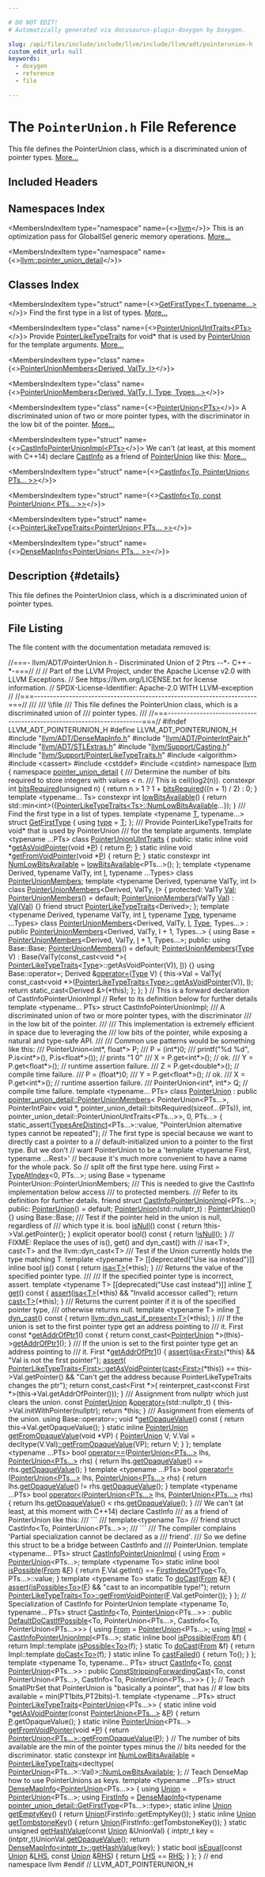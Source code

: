```yaml
---

# DO NOT EDIT!
# Automatically generated via docusaurus-plugin-doxygen by Doxygen.

slug: /api/files/include/include/llvm/include/llvm/adt/pointerunion-h
custom_edit_url: null
keywords:
  - doxygen
  - reference
  - file

---
```





# The `PointerUnion.h` File Reference

<DoxygenPage pluginConfig={pluginConfig}>

This file defines the PointerUnion class, which is a discriminated union of pointer types. <a href="#details">More...</a>

## Included Headers

<IncludesList>
<IncludesListItem
  filePath="llvm/ADT/DenseMapInfo.h"
  permalink="/docs/api/files/include/include/llvm/include/llvm/adt/densemapinfo-h"
  isLocal="true" />
<IncludesListItem
  filePath="llvm/ADT/PointerIntPair.h"
  permalink="/docs/api/files/include/include/llvm/include/llvm/adt/pointerintpair-h"
  isLocal="true" />
<IncludesListItem
  filePath="llvm/ADT/STLExtras.h"
  permalink="/docs/api/files/include/include/llvm/include/llvm/adt/stlextras-h"
  isLocal="true" />
<IncludesListItem
  filePath="llvm/Support/Casting.h"
  permalink="/docs/api/files/include/include/llvm/include/llvm/support/casting-h"
  isLocal="true" />
<IncludesListItem
  filePath="llvm/Support/PointerLikeTypeTraits.h"
  permalink="/docs/api/files/include/include/llvm/include/llvm/support/pointerliketypetraits-h"
  isLocal="true" />
<IncludesListItem
  filePath="algorithm"
  permalink=""
  isLocal="false" />
<IncludesListItem
  filePath="cassert"
  permalink=""
  isLocal="false" />
<IncludesListItem
  filePath="cstddef"
  permalink=""
  isLocal="false" />
<IncludesListItem
  filePath="cstdint"
  permalink=""
  isLocal="false" />
</IncludesList>

## Namespaces Index

<MembersIndex>

<MembersIndexItem
  type="namespace"
  name={<><a href="/docs/api/namespaces/llvm">llvm</a></>}>
This is an optimization pass for GlobalISel generic memory operations. <a href="/docs/api/namespaces/llvm/#details">More...</a>
</MembersIndexItem>

<MembersIndexItem
  type="namespace"
  name={<><a href="/docs/api/namespaces/llvm/pointer-union-detail">llvm::pointer_union_detail</a></>}>
</MembersIndexItem>

</MembersIndex>

## Classes Index

<MembersIndex>

<MembersIndexItem
  type="struct"
  name={<><a href="/docs/api/structs/llvm/pointer-union-detail/getfirsttype">GetFirstType&lt;T, typename...&gt;</a></>}>
Find the first type in a list of types. <a href="/docs/api/structs/llvm/pointer-union-detail/getfirsttype/#details">More...</a>
</MembersIndexItem>

<MembersIndexItem
  type="class"
  name={<><a href="/docs/api/classes/llvm/pointer-union-detail/pointerunionuinttraits">PointerUnionUIntTraits&lt;PTs&gt;</a></>}>
Provide <a href="/docs/api/structs/llvm/pointerliketypetraits">PointerLikeTypeTraits</a> for void&#42; that is used by <a href="/docs/api/classes/llvm/pointerunion">PointerUnion</a> for the template arguments. <a href="/docs/api/classes/llvm/pointer-union-detail/pointerunionuinttraits/#details">More...</a>
</MembersIndexItem>

<MembersIndexItem
  type="class"
  name={<><a href="/docs/api/classes/llvm/pointer-union-detail/pointerunionmembers-f4fbe37fc97753145eafa1a51314cd67">PointerUnionMembers&lt;Derived, ValTy, I&gt;</a></>}>
</MembersIndexItem>

<MembersIndexItem
  type="class"
  name={<><a href="/docs/api/classes/llvm/pointer-union-detail/pointerunionmembers-7485e065c2b94620b68f32db08b5ad01">PointerUnionMembers&lt;Derived, ValTy, I, Type, Types...&gt;</a></>}>
</MembersIndexItem>

<MembersIndexItem
  type="class"
  name={<><a href="/docs/api/classes/llvm/pointerunion">PointerUnion&lt;PTs&gt;</a></>}>
A discriminated union of two or more pointer types, with the discriminator in the low bit of the pointer. <a href="/docs/api/classes/llvm/pointerunion/#details">More...</a>
</MembersIndexItem>

<MembersIndexItem
  type="struct"
  name={<><a href="/docs/api/structs/llvm/castinfopointerunionimpl">CastInfoPointerUnionImpl&lt;PTs&gt;</a></>}>
We can&#39;t (at least, at this moment with C++14) declare <a href="/docs/api/structs/llvm/castinfo">CastInfo</a> as a friend of <a href="/docs/api/classes/llvm/pointerunion">PointerUnion</a> like this: <a href="/docs/api/structs/llvm/castinfopointerunionimpl/#details">More...</a>
</MembersIndexItem>

<MembersIndexItem
  type="struct"
  name={<><a href="/docs/api/structs/llvm/castinfo-db4f59cb616dd1b49786c906cf5bbd9b">CastInfo&lt;To, PointerUnion&lt; PTs... &gt;&gt;</a></>}>
</MembersIndexItem>

<MembersIndexItem
  type="struct"
  name={<><a href="/docs/api/structs/llvm/castinfo-b6a5ae4b33daf512f9752a6efad211ec">CastInfo&lt;To, const PointerUnion&lt; PTs... &gt;&gt;</a></>}>
</MembersIndexItem>

<MembersIndexItem
  type="struct"
  name={<><a href="/docs/api/structs/llvm/pointerliketypetraits-22187bcc0451f0229d0ee3a45fd27f8c">PointerLikeTypeTraits&lt;PointerUnion&lt; PTs... &gt;&gt;</a></>}>
</MembersIndexItem>

<MembersIndexItem
  type="struct"
  name={<><a href="/docs/api/structs/llvm/densemapinfo-22187bcc0451f0229d0ee3a45fd27f8c">DenseMapInfo&lt;PointerUnion&lt; PTs... &gt;&gt;</a></>}>
</MembersIndexItem>

</MembersIndex>

## Description {#details}

This file defines the PointerUnion class, which is a discriminated union of pointer types.

## File Listing

The file content with the documentation metadata removed is:

<ProgramListing>

<Link id="l00001" /><CodeLine lineNumber="1"><span class="doxyHighlightComment">//===- llvm/ADT/PointerUnion.h - Discriminated Union of 2 Ptrs --&#42;- C++ -&#42;-===//</span></CodeLine>
<Link id="l00002" /><CodeLine lineNumber="2"><span class="doxyHighlightComment">//</span></CodeLine>
<Link id="l00003" /><CodeLine lineNumber="3"><span class="doxyHighlightComment">// Part of the LLVM Project, under the Apache License v2.0 with LLVM Exceptions.</span></CodeLine>
<Link id="l00004" /><CodeLine lineNumber="4"><span class="doxyHighlightComment">// See https://llvm.org/LICENSE.txt for license information.</span></CodeLine>
<Link id="l00005" /><CodeLine lineNumber="5"><span class="doxyHighlightComment">// SPDX-License-Identifier: Apache-2.0 WITH LLVM-exception</span></CodeLine>
<Link id="l00006" /><CodeLine lineNumber="6"><span class="doxyHighlightComment">//</span></CodeLine>
<Link id="l00007" /><CodeLine lineNumber="7"><span class="doxyHighlightComment">//===----------------------------------------------------------------------===//</span></CodeLine>
<Link id="l00008" /><CodeLine lineNumber="8"><span class="doxyHighlightComment">///</span></CodeLine>
<Link id="l00009" /><CodeLine lineNumber="9"><span class="doxyHighlightComment">/// \\file</span></CodeLine>
<Link id="l00010" /><CodeLine lineNumber="10"><span class="doxyHighlightComment">/// This file defines the PointerUnion class, which is a discriminated union of</span></CodeLine>
<Link id="l00011" /><CodeLine lineNumber="11"><span class="doxyHighlightComment">/// pointer types.</span></CodeLine>
<Link id="l00012" /><CodeLine lineNumber="12"><span class="doxyHighlightComment">///</span></CodeLine>
<Link id="l00013" /><CodeLine lineNumber="13"><span class="doxyHighlightComment">//===----------------------------------------------------------------------===//</span></CodeLine>
<Link id="l00014" /><CodeLine lineNumber="14"></CodeLine>
<Link id="l00015" /><CodeLine lineNumber="15"><span class="doxyHighlightPreprocessor">#ifndef LLVM&#95;ADT&#95;POINTERUNION&#95;H</span></CodeLine>
<Link id="l00016" /><CodeLine lineNumber="16"><span class="doxyHighlightPreprocessor">#define LLVM&#95;ADT&#95;POINTERUNION&#95;H</span></CodeLine>
<Link id="l00017" /><CodeLine lineNumber="17"></CodeLine>
<Link id="l00018" /><CodeLine lineNumber="18"><span class="doxyHighlightPreprocessor">#include &quot;<a href="/docs/api/files/include/include/llvm/include/llvm/adt/densemapinfo-h">llvm/ADT/DenseMapInfo.h</a>&quot;</span></CodeLine>
<Link id="l00019" /><CodeLine lineNumber="19"><span class="doxyHighlightPreprocessor">#include &quot;<a href="/docs/api/files/include/include/llvm/include/llvm/adt/pointerintpair-h">llvm/ADT/PointerIntPair.h</a>&quot;</span></CodeLine>
<Link id="l00020" /><CodeLine lineNumber="20"><span class="doxyHighlightPreprocessor">#include &quot;<a href="/docs/api/files/include/include/llvm/include/llvm/adt/stlextras-h">llvm/ADT/STLExtras.h</a>&quot;</span></CodeLine>
<Link id="l00021" /><CodeLine lineNumber="21"><span class="doxyHighlightPreprocessor">#include &quot;<a href="/docs/api/files/include/include/llvm/include/llvm/support/casting-h">llvm/Support/Casting.h</a>&quot;</span></CodeLine>
<Link id="l00022" /><CodeLine lineNumber="22"><span class="doxyHighlightPreprocessor">#include &quot;<a href="/docs/api/files/include/include/llvm/include/llvm/support/pointerliketypetraits-h">llvm/Support/PointerLikeTypeTraits.h</a>&quot;</span></CodeLine>
<Link id="l00023" /><CodeLine lineNumber="23"><span class="doxyHighlightPreprocessor">#include &lt;algorithm&gt;</span></CodeLine>
<Link id="l00024" /><CodeLine lineNumber="24"><span class="doxyHighlightPreprocessor">#include &lt;cassert&gt;</span></CodeLine>
<Link id="l00025" /><CodeLine lineNumber="25"><span class="doxyHighlightPreprocessor">#include &lt;cstddef&gt;</span></CodeLine>
<Link id="l00026" /><CodeLine lineNumber="26"><span class="doxyHighlightPreprocessor">#include &lt;cstdint&gt;</span></CodeLine>
<Link id="l00027" /><CodeLine lineNumber="27"></CodeLine>
<Link id="l00028" /><CodeLine lineNumber="28"><span class="doxyHighlightKeyword">namespace </span><span class="doxyHighlight"><a href="/docs/api/namespaces/llvm">llvm</a> &#123;</span></CodeLine>
<Link id="l00029" /><CodeLine lineNumber="29"></CodeLine>
<Link id="l00030" /><CodeLine lineNumber="30" lineLink="/docs/api/namespaces/llvm/pointer-union-detail"><span class="doxyHighlightKeyword">namespace </span><span class="doxyHighlight"><a href="/docs/api/namespaces/llvm/pointer-union-detail">pointer&#95;union&#95;detail</a> &#123;</span></CodeLine>
<Link id="l00031" /><CodeLine lineNumber="31"><span class="doxyHighlightComment">  /// Determine the number of bits required to store integers with values &lt; n.</span></CodeLine>
<Link id="l00032" /><CodeLine lineNumber="32"><span class="doxyHighlightComment">  /// This is ceil(log2(n)).</span></CodeLine>
<Link id="l00033" /><CodeLine lineNumber="33" lineLink="/docs/api/namespaces/llvm/pointer-union-detail/#a9f34de4e918fb49ca3edb81986f81dcf"><span class="doxyHighlight">  </span><span class="doxyHighlightKeyword">constexpr</span><span class="doxyHighlight"> </span><span class="doxyHighlightKeywordType">int</span><span class="doxyHighlight"> <a href="/docs/api/namespaces/llvm/pointer-union-detail/#a9f34de4e918fb49ca3edb81986f81dcf">bitsRequired</a>(</span><span class="doxyHighlightKeywordType">unsigned</span><span class="doxyHighlight"> n) &#123;</span></CodeLine>
<Link id="l00034" /><CodeLine lineNumber="34"><span class="doxyHighlight">    </span><span class="doxyHighlightKeywordFlow">return</span><span class="doxyHighlight"> n &gt; 1 ? 1 + <a href="/docs/api/namespaces/llvm/pointer-union-detail/#a9f34de4e918fb49ca3edb81986f81dcf">bitsRequired</a>((n + 1) / 2) : 0;</span></CodeLine>
<Link id="l00035" /><CodeLine lineNumber="35"><span class="doxyHighlight">  &#125;</span></CodeLine>
<Link id="l00036" /><CodeLine lineNumber="36"></CodeLine>
<Link id="l00037" /><CodeLine lineNumber="37" lineLink="/docs/api/namespaces/llvm/pointer-union-detail/#ab3a1b893284fbc5aaf78527e30151e3e"><span class="doxyHighlight">  </span><span class="doxyHighlightKeyword">template</span><span class="doxyHighlight"> &lt;</span><span class="doxyHighlightKeyword">typename</span><span class="doxyHighlight">... Ts&gt; </span><span class="doxyHighlightKeyword">constexpr</span><span class="doxyHighlight"> </span><span class="doxyHighlightKeywordType">int</span><span class="doxyHighlight"> <a href="/docs/api/namespaces/llvm/pointer-union-detail/#ab3a1b893284fbc5aaf78527e30151e3e">lowBitsAvailable</a>() &#123;</span></CodeLine>
<Link id="l00038" /><CodeLine lineNumber="38"><span class="doxyHighlight">    </span><span class="doxyHighlightKeywordFlow">return</span><span class="doxyHighlight"> std::min&lt;int&gt;(&#123;<a href="/docs/api/structs/llvm/pointerliketypetraits">PointerLikeTypeTraits&lt;Ts&gt;::NumLowBitsAvailable</a>...&#125;);</span></CodeLine>
<Link id="l00039" /><CodeLine lineNumber="39"><span class="doxyHighlight">  &#125;</span></CodeLine>
<Link id="l00040" /><CodeLine lineNumber="40"></CodeLine>
<Link id="l00041" /><CodeLine lineNumber="41"><span class="doxyHighlightComment">  /// Find the first type in a list of types.</span></CodeLine>
<Link id="l00042" /><CodeLine lineNumber="42" lineLink="/docs/api/structs/llvm/pointer-union-detail/getfirsttype"><span class="doxyHighlight">  </span><span class="doxyHighlightKeyword">template</span><span class="doxyHighlight"> &lt;</span><span class="doxyHighlightKeyword">typename</span><span class="doxyHighlight"> <a href="/docs/api/files/lib/lib/target/lib/target/mips/mips16isellowering-cpp/#a0acb682b8260ab1c60b918599864e2e5">T</a>, </span><span class="doxyHighlightKeyword">typename</span><span class="doxyHighlight">...&gt; </span><span class="doxyHighlightKeyword">struct </span><span class="doxyHighlight"><a href="/docs/api/structs/llvm/pointer-union-detail/getfirsttype">GetFirstType</a> &#123;</span></CodeLine>
<Link id="l00043" /><CodeLine lineNumber="43" lineLink="/docs/api/structs/llvm/pointer-union-detail/getfirsttype/#aec6b6256085b6f3d804a764427641f35"><span class="doxyHighlight">    </span><span class="doxyHighlightKeyword">using </span><span class="doxyHighlight"><a href="/docs/api/structs/llvm/pointer-union-detail/getfirsttype/#aec6b6256085b6f3d804a764427641f35">type</a> = <a href="/docs/api/files/lib/lib/target/lib/target/mips/mips16isellowering-cpp/#a0acb682b8260ab1c60b918599864e2e5">T</a>;</span></CodeLine>
<Link id="l00044" /><CodeLine lineNumber="44"><span class="doxyHighlight">  &#125;;</span></CodeLine>
<Link id="l00045" /><CodeLine lineNumber="45"></CodeLine>
<Link id="l00046" /><CodeLine lineNumber="46"><span class="doxyHighlightComment">  /// Provide PointerLikeTypeTraits for void&#42; that is used by PointerUnion</span></CodeLine>
<Link id="l00047" /><CodeLine lineNumber="47"><span class="doxyHighlightComment">  /// for the template arguments.</span></CodeLine>
<Link id="l00048" /><CodeLine lineNumber="48" lineLink="/docs/api/classes/llvm/pointer-union-detail/pointerunionuinttraits"><span class="doxyHighlight">  </span><span class="doxyHighlightKeyword">template</span><span class="doxyHighlight"> &lt;</span><span class="doxyHighlightKeyword">typename</span><span class="doxyHighlight"> ...PTs&gt; </span><span class="doxyHighlightKeyword">class </span><span class="doxyHighlight"><a href="/docs/api/classes/llvm/pointer-union-detail/pointerunionuinttraits">PointerUnionUIntTraits</a> &#123;</span></CodeLine>
<Link id="l00049" /><CodeLine lineNumber="49"><span class="doxyHighlight">  </span><span class="doxyHighlightKeyword">public</span><span class="doxyHighlight">:</span></CodeLine>
<Link id="l00050" /><CodeLine lineNumber="50" lineLink="/docs/api/classes/llvm/pointer-union-detail/pointerunionuinttraits/#af4aef2faa09e521d4bb0f9cfce0fb901"><span class="doxyHighlight">    </span><span class="doxyHighlightKeyword">static</span><span class="doxyHighlight"> </span><span class="doxyHighlightKeyword">inline</span><span class="doxyHighlight"> </span><span class="doxyHighlightKeywordType">void</span><span class="doxyHighlight"> &#42;<a href="/docs/api/classes/llvm/pointer-union-detail/pointerunionuinttraits/#af4aef2faa09e521d4bb0f9cfce0fb901">getAsVoidPointer</a>(</span><span class="doxyHighlightKeywordType">void</span><span class="doxyHighlight"> &#42;<a href="/docs/api/files/lib/lib/option/option-cpp/#a04665169063c8ca1f2ea96c27fc7c2b2">P</a>) &#123; </span><span class="doxyHighlightKeywordFlow">return</span><span class="doxyHighlight"> <a href="/docs/api/files/lib/lib/option/option-cpp/#a04665169063c8ca1f2ea96c27fc7c2b2">P</a>; &#125;</span></CodeLine>
<Link id="l00051" /><CodeLine lineNumber="51" lineLink="/docs/api/classes/llvm/pointer-union-detail/pointerunionuinttraits/#a3bb1148ff698f3fc1ca483419215ac9f"><span class="doxyHighlight">    </span><span class="doxyHighlightKeyword">static</span><span class="doxyHighlight"> </span><span class="doxyHighlightKeyword">inline</span><span class="doxyHighlight"> </span><span class="doxyHighlightKeywordType">void</span><span class="doxyHighlight"> &#42;<a href="/docs/api/classes/llvm/pointer-union-detail/pointerunionuinttraits/#a3bb1148ff698f3fc1ca483419215ac9f">getFromVoidPointer</a>(</span><span class="doxyHighlightKeywordType">void</span><span class="doxyHighlight"> &#42;<a href="/docs/api/files/lib/lib/option/option-cpp/#a04665169063c8ca1f2ea96c27fc7c2b2">P</a>) &#123; </span><span class="doxyHighlightKeywordFlow">return</span><span class="doxyHighlight"> <a href="/docs/api/files/lib/lib/option/option-cpp/#a04665169063c8ca1f2ea96c27fc7c2b2">P</a>; &#125;</span></CodeLine>
<Link id="l00052" /><CodeLine lineNumber="52" lineLink="/docs/api/classes/llvm/pointer-union-detail/pointerunionuinttraits/#a654005149960c9ac69a4c9d65914736d"><span class="doxyHighlight">    </span><span class="doxyHighlightKeyword">static</span><span class="doxyHighlight"> </span><span class="doxyHighlightKeyword">constexpr</span><span class="doxyHighlight"> </span><span class="doxyHighlightKeywordType">int</span><span class="doxyHighlight"> <a href="/docs/api/classes/llvm/pointer-union-detail/pointerunionuinttraits/#a654005149960c9ac69a4c9d65914736d">NumLowBitsAvailable</a> = <a href="/docs/api/namespaces/llvm/pointer-union-detail/#ab3a1b893284fbc5aaf78527e30151e3e">lowBitsAvailable</a>&lt;PTs...&gt;();</span></CodeLine>
<Link id="l00053" /><CodeLine lineNumber="53"><span class="doxyHighlight">  &#125;;</span></CodeLine>
<Link id="l00054" /><CodeLine lineNumber="54"></CodeLine>
<Link id="l00055" /><CodeLine lineNumber="55"><span class="doxyHighlight">  </span><span class="doxyHighlightKeyword">template</span><span class="doxyHighlight"> &lt;</span><span class="doxyHighlightKeyword">typename</span><span class="doxyHighlight"> Derived, </span><span class="doxyHighlightKeyword">typename</span><span class="doxyHighlight"> ValTy, </span><span class="doxyHighlightKeywordType">int</span><span class="doxyHighlight"> <a href="/docs/api/files/lib/lib/support/md5-cpp/#ac0eafdc9ee161b71e7af98af736952fd">I</a>, </span><span class="doxyHighlightKeyword">typename</span><span class="doxyHighlight"> ...Types&gt;</span></CodeLine>
<Link id="l00056" /><CodeLine lineNumber="56" lineLink="/docs/api/classes/llvm/pointer-union-detail/pointerunionmembers"><span class="doxyHighlight">  </span><span class="doxyHighlightKeyword">class </span><span class="doxyHighlight"><a href="/docs/api/classes/llvm/pointer-union-detail/pointerunionmembers">PointerUnionMembers</a>;</span></CodeLine>
<Link id="l00057" /><CodeLine lineNumber="57"></CodeLine>
<Link id="l00058" /><CodeLine lineNumber="58"><span class="doxyHighlight">  </span><span class="doxyHighlightKeyword">template</span><span class="doxyHighlight"> &lt;</span><span class="doxyHighlightKeyword">typename</span><span class="doxyHighlight"> Derived, </span><span class="doxyHighlightKeyword">typename</span><span class="doxyHighlight"> ValTy, </span><span class="doxyHighlightKeywordType">int</span><span class="doxyHighlight"> I&gt;</span></CodeLine>
<Link id="l00059" /><CodeLine lineNumber="59" lineLink="/docs/api/classes/llvm/pointer-union-detail/pointerunionmembers-f4fbe37fc97753145eafa1a51314cd67"><span class="doxyHighlight">  </span><span class="doxyHighlightKeyword">class </span><span class="doxyHighlight"><a href="/docs/api/classes/llvm/pointer-union-detail/pointerunionmembers-f4fbe37fc97753145eafa1a51314cd67/#ae1d19dd7f08d62334a535fe346002194">PointerUnionMembers</a>&lt;Derived, ValTy, <a href="/docs/api/files/lib/lib/support/md5-cpp/#ac0eafdc9ee161b71e7af98af736952fd">I</a>&gt; &#123;</span></CodeLine>
<Link id="l00060" /><CodeLine lineNumber="60"><span class="doxyHighlight">  </span><span class="doxyHighlightKeyword">protected</span><span class="doxyHighlight">:</span></CodeLine>
<Link id="l00061" /><CodeLine lineNumber="61" lineLink="/docs/api/classes/llvm/pointer-union-detail/pointerunionmembers-f4fbe37fc97753145eafa1a51314cd67/#a2bf4d69002c21c9d8aab85f07678a8b8"><span class="doxyHighlight">    ValTy <a href="/docs/api/classes/llvm/pointer-union-detail/pointerunionmembers-f4fbe37fc97753145eafa1a51314cd67/#a2bf4d69002c21c9d8aab85f07678a8b8">Val</a>;</span></CodeLine>
<Link id="l00062" /><CodeLine lineNumber="62" lineLink="/docs/api/classes/llvm/pointer-union-detail/pointerunionmembers-f4fbe37fc97753145eafa1a51314cd67/#ae1d19dd7f08d62334a535fe346002194"><span class="doxyHighlight">    <a href="/docs/api/classes/llvm/pointer-union-detail/pointerunionmembers-f4fbe37fc97753145eafa1a51314cd67/#ae1d19dd7f08d62334a535fe346002194">PointerUnionMembers</a>() = </span><span class="doxyHighlightKeywordFlow">default</span><span class="doxyHighlight">;</span></CodeLine>
<Link id="l00063" /><CodeLine lineNumber="63" lineLink="/docs/api/classes/llvm/pointer-union-detail/pointerunionmembers-f4fbe37fc97753145eafa1a51314cd67/#ac1d685dc2c7461e1e5d169021ae60b64"><span class="doxyHighlight">    <a href="/docs/api/classes/llvm/pointer-union-detail/pointerunionmembers-f4fbe37fc97753145eafa1a51314cd67/#ae1d19dd7f08d62334a535fe346002194">PointerUnionMembers</a>(ValTy <a href="/docs/api/classes/llvm/pointer-union-detail/pointerunionmembers-f4fbe37fc97753145eafa1a51314cd67/#a2bf4d69002c21c9d8aab85f07678a8b8">Val</a>) : <a href="/docs/api/classes/llvm/pointer-union-detail/pointerunionmembers-f4fbe37fc97753145eafa1a51314cd67/#a2bf4d69002c21c9d8aab85f07678a8b8">Val</a>(<a href="/docs/api/classes/llvm/pointer-union-detail/pointerunionmembers-f4fbe37fc97753145eafa1a51314cd67/#a2bf4d69002c21c9d8aab85f07678a8b8">Val</a>) &#123;&#125;</span></CodeLine>
<Link id="l00064" /><CodeLine lineNumber="64"></CodeLine>
<Link id="l00065" /><CodeLine lineNumber="65"><span class="doxyHighlight">    </span><span class="doxyHighlightKeyword">friend</span><span class="doxyHighlight"> </span><span class="doxyHighlightKeyword">struct </span><span class="doxyHighlight"><a href="/docs/api/structs/llvm/pointerliketypetraits">PointerLikeTypeTraits</a>&lt;Derived&gt;;</span></CodeLine>
<Link id="l00066" /><CodeLine lineNumber="66"><span class="doxyHighlight">  &#125;;</span></CodeLine>
<Link id="l00067" /><CodeLine lineNumber="67"></CodeLine>
<Link id="l00068" /><CodeLine lineNumber="68"><span class="doxyHighlight">  </span><span class="doxyHighlightKeyword">template</span><span class="doxyHighlight"> &lt;</span><span class="doxyHighlightKeyword">typename</span><span class="doxyHighlight"> Derived, </span><span class="doxyHighlightKeyword">typename</span><span class="doxyHighlight"> ValTy, </span><span class="doxyHighlightKeywordType">int</span><span class="doxyHighlight"> <a href="/docs/api/files/lib/lib/support/md5-cpp/#ac0eafdc9ee161b71e7af98af736952fd">I</a>, </span><span class="doxyHighlightKeyword">typename</span><span class="doxyHighlight"> <a href="/docs/api/classes/llvm/type">Type</a>,</span></CodeLine>
<Link id="l00069" /><CodeLine lineNumber="69"><span class="doxyHighlight">            </span><span class="doxyHighlightKeyword">typename</span><span class="doxyHighlight"> ...Types&gt;</span></CodeLine>
<Link id="l00070" /><CodeLine lineNumber="70" lineLink="/docs/api/classes/llvm/pointer-union-detail/pointerunionmembers-7485e065c2b94620b68f32db08b5ad01"><span class="doxyHighlight">  </span><span class="doxyHighlightKeyword">class </span><span class="doxyHighlight"><a href="/docs/api/classes/llvm/pointer-union-detail/pointerunionmembers-7485e065c2b94620b68f32db08b5ad01/#ad0605e26ea9513611ddb816cf6f714dc">PointerUnionMembers</a>&lt;Derived, ValTy, <a href="/docs/api/files/lib/lib/support/md5-cpp/#ac0eafdc9ee161b71e7af98af736952fd">I</a>, <a href="/docs/api/classes/llvm/type">Type</a>, Types...&gt;</span></CodeLine>
<Link id="l00071" /><CodeLine lineNumber="71"><span class="doxyHighlight">      : </span><span class="doxyHighlightKeyword">public</span><span class="doxyHighlight"> <a href="/docs/api/classes/llvm/pointer-union-detail/pointerunionmembers-7485e065c2b94620b68f32db08b5ad01/#ad0605e26ea9513611ddb816cf6f714dc">PointerUnionMembers</a>&lt;Derived, ValTy, I + 1, Types...&gt; &#123;</span></CodeLine>
<Link id="l00072" /><CodeLine lineNumber="72"><span class="doxyHighlight">    </span><span class="doxyHighlightKeyword">using </span><span class="doxyHighlight">Base = <a href="/docs/api/classes/llvm/pointer-union-detail/pointerunionmembers-7485e065c2b94620b68f32db08b5ad01/#ad0605e26ea9513611ddb816cf6f714dc">PointerUnionMembers</a>&lt;Derived, ValTy, <a href="/docs/api/files/lib/lib/support/md5-cpp/#ac0eafdc9ee161b71e7af98af736952fd">I</a> + 1, Types...&gt;;</span></CodeLine>
<Link id="l00073" /><CodeLine lineNumber="73"><span class="doxyHighlight">  </span><span class="doxyHighlightKeyword">public</span><span class="doxyHighlight">:</span></CodeLine>
<Link id="l00074" /><CodeLine lineNumber="74"><span class="doxyHighlight">    </span><span class="doxyHighlightKeyword">using </span><span class="doxyHighlight">Base::Base;</span></CodeLine>
<Link id="l00075" /><CodeLine lineNumber="75" lineLink="/docs/api/classes/llvm/pointer-union-detail/pointerunionmembers-7485e065c2b94620b68f32db08b5ad01/#ad0605e26ea9513611ddb816cf6f714dc"><span class="doxyHighlight">    <a href="/docs/api/classes/llvm/pointer-union-detail/pointerunionmembers-7485e065c2b94620b68f32db08b5ad01/#ad0605e26ea9513611ddb816cf6f714dc">PointerUnionMembers</a>() = </span><span class="doxyHighlightKeywordFlow">default</span><span class="doxyHighlight">;</span></CodeLine>
<Link id="l00076" /><CodeLine lineNumber="76" lineLink="/docs/api/classes/llvm/pointer-union-detail/pointerunionmembers-7485e065c2b94620b68f32db08b5ad01/#ad5dc452f405dc9e8fcb6e94874ac008f"><span class="doxyHighlight">    <a href="/docs/api/classes/llvm/pointer-union-detail/pointerunionmembers-7485e065c2b94620b68f32db08b5ad01/#ad5dc452f405dc9e8fcb6e94874ac008f">PointerUnionMembers</a>(<a href="/docs/api/classes/llvm/type">Type</a> V)</span></CodeLine>
<Link id="l00077" /><CodeLine lineNumber="77"><span class="doxyHighlight">        : Base(ValTy(const&#95;cast&lt;void &#42;&gt;(</span></CodeLine>
<Link id="l00078" /><CodeLine lineNumber="78"><span class="doxyHighlight">                         <a href="/docs/api/structs/llvm/pointerliketypetraits">PointerLikeTypeTraits</a>&lt;<a href="/docs/api/classes/llvm/type">Type</a>&gt;::getAsVoidPointer(V)),</span></CodeLine>
<Link id="l00079" /><CodeLine lineNumber="79"><span class="doxyHighlight">                     <a href="/docs/api/files/lib/lib/support/md5-cpp/#ac0eafdc9ee161b71e7af98af736952fd">I</a>)) &#123;&#125;</span></CodeLine>
<Link id="l00080" /><CodeLine lineNumber="80"></CodeLine>
<Link id="l00081" /><CodeLine lineNumber="81"><span class="doxyHighlight">    </span><span class="doxyHighlightKeyword">using </span><span class="doxyHighlight">Base::operator=;</span></CodeLine>
<Link id="l00082" /><CodeLine lineNumber="82" lineLink="/docs/api/classes/llvm/pointer-union-detail/pointerunionmembers-7485e065c2b94620b68f32db08b5ad01/#ae97dc87ffc32646d370a9f10318a4632"><span class="doxyHighlight">    Derived &amp;<a href="/docs/api/classes/llvm/pointer-union-detail/pointerunionmembers-7485e065c2b94620b68f32db08b5ad01/#ae97dc87ffc32646d370a9f10318a4632">operator=</a>(<a href="/docs/api/classes/llvm/type">Type</a> V) &#123;</span></CodeLine>
<Link id="l00083" /><CodeLine lineNumber="83"><span class="doxyHighlight">      this-&gt;Val = ValTy(</span></CodeLine>
<Link id="l00084" /><CodeLine lineNumber="84"><span class="doxyHighlight">          </span><span class="doxyHighlightKeyword">const&#95;cast&lt;</span><span class="doxyHighlightKeywordType">void</span><span class="doxyHighlight"> &#42;</span><span class="doxyHighlightKeyword">&gt;</span><span class="doxyHighlight">(<a href="/docs/api/structs/llvm/pointerliketypetraits">PointerLikeTypeTraits&lt;Type&gt;::getAsVoidPointer</a>(V)),</span></CodeLine>
<Link id="l00085" /><CodeLine lineNumber="85"><span class="doxyHighlight">          <a href="/docs/api/files/lib/lib/support/md5-cpp/#ac0eafdc9ee161b71e7af98af736952fd">I</a>);</span></CodeLine>
<Link id="l00086" /><CodeLine lineNumber="86"><span class="doxyHighlight">      </span><span class="doxyHighlightKeywordFlow">return</span><span class="doxyHighlight"> </span><span class="doxyHighlightKeyword">static&#95;cast&lt;</span><span class="doxyHighlight">Derived &amp;</span><span class="doxyHighlightKeyword">&gt;</span><span class="doxyHighlight">(&#42;this);</span></CodeLine>
<Link id="l00087" /><CodeLine lineNumber="87"><span class="doxyHighlight">    &#125;;</span></CodeLine>
<Link id="l00088" /><CodeLine lineNumber="88"><span class="doxyHighlight">  &#125;;</span></CodeLine>
<Link id="l00089" /><CodeLine lineNumber="89"><span class="doxyHighlight">&#125;</span></CodeLine>
<Link id="l00090" /><CodeLine lineNumber="90"></CodeLine>
<Link id="l00091" /><CodeLine lineNumber="91"><span class="doxyHighlightComment">// This is a forward declaration of CastInfoPointerUnionImpl</span></CodeLine>
<Link id="l00092" /><CodeLine lineNumber="92"><span class="doxyHighlightComment">// Refer to its definition below for further details</span></CodeLine>
<Link id="l00093" /><CodeLine lineNumber="93"><span class="doxyHighlightKeyword">template</span><span class="doxyHighlight"> &lt;</span><span class="doxyHighlightKeyword">typename</span><span class="doxyHighlight">... PTs&gt; </span><span class="doxyHighlightKeyword">struct </span><span class="doxyHighlight">CastInfoPointerUnionImpl;</span></CodeLine>
<Link id="l00094" /><CodeLine lineNumber="94"><span class="doxyHighlightComment">/// A discriminated union of two or more pointer types, with the discriminator</span></CodeLine>
<Link id="l00095" /><CodeLine lineNumber="95"><span class="doxyHighlightComment">/// in the low bit of the pointer.</span></CodeLine>
<Link id="l00096" /><CodeLine lineNumber="96"><span class="doxyHighlightComment">///</span></CodeLine>
<Link id="l00097" /><CodeLine lineNumber="97"><span class="doxyHighlightComment">/// This implementation is extremely efficient in space due to leveraging the</span></CodeLine>
<Link id="l00098" /><CodeLine lineNumber="98"><span class="doxyHighlightComment">/// low bits of the pointer, while exposing a natural and type-safe API.</span></CodeLine>
<Link id="l00099" /><CodeLine lineNumber="99"><span class="doxyHighlightComment">///</span></CodeLine>
<Link id="l00100" /><CodeLine lineNumber="100"><span class="doxyHighlightComment">/// Common use patterns would be something like this:</span></CodeLine>
<Link id="l00101" /><CodeLine lineNumber="101"><span class="doxyHighlightComment">///    PointerUnion&lt;int&#42;, float&#42;&gt; P;</span></CodeLine>
<Link id="l00102" /><CodeLine lineNumber="102"><span class="doxyHighlightComment">///    P = (int&#42;)0;</span></CodeLine>
<Link id="l00103" /><CodeLine lineNumber="103"><span class="doxyHighlightComment">///    printf(&quot;%d %d&quot;, P.is&lt;int&#42;&gt;(), P.is&lt;float&#42;&gt;());  // prints &quot;1 0&quot;</span></CodeLine>
<Link id="l00104" /><CodeLine lineNumber="104"><span class="doxyHighlightComment">///    X = P.get&lt;int&#42;&gt;();     // ok.</span></CodeLine>
<Link id="l00105" /><CodeLine lineNumber="105"><span class="doxyHighlightComment">///    Y = P.get&lt;float&#42;&gt;();   // runtime assertion failure.</span></CodeLine>
<Link id="l00106" /><CodeLine lineNumber="106"><span class="doxyHighlightComment">///    Z = P.get&lt;double&#42;&gt;();  // compile time failure.</span></CodeLine>
<Link id="l00107" /><CodeLine lineNumber="107"><span class="doxyHighlightComment">///    P = (float&#42;)0;</span></CodeLine>
<Link id="l00108" /><CodeLine lineNumber="108"><span class="doxyHighlightComment">///    Y = P.get&lt;float&#42;&gt;();   // ok.</span></CodeLine>
<Link id="l00109" /><CodeLine lineNumber="109"><span class="doxyHighlightComment">///    X = P.get&lt;int&#42;&gt;();     // runtime assertion failure.</span></CodeLine>
<Link id="l00110" /><CodeLine lineNumber="110"><span class="doxyHighlightComment">///    PointerUnion&lt;int&#42;, int&#42;&gt; Q; // compile time failure.</span></CodeLine>
<Link id="l00111" /><CodeLine lineNumber="111"><span class="doxyHighlightKeyword">template</span><span class="doxyHighlight"> &lt;</span><span class="doxyHighlightKeyword">typename</span><span class="doxyHighlight">... PTs&gt;</span></CodeLine>
<Link id="l00112" /><CodeLine lineNumber="112" lineLink="/docs/api/classes/llvm/pointerunion"><span class="doxyHighlightKeyword">class </span><span class="doxyHighlight"><a href="/docs/api/classes/llvm/pointerunion/#a026920b196771d8a451c6868d1c1bda8">PointerUnion</a></span></CodeLine>
<Link id="l00113" /><CodeLine lineNumber="113"><span class="doxyHighlight">    : </span><span class="doxyHighlightKeyword">public</span><span class="doxyHighlight"> <a href="/docs/api/classes/llvm/pointer-union-detail/pointerunionmembers">pointer&#95;union&#95;detail::PointerUnionMembers</a>&lt;</span></CodeLine>
<Link id="l00114" /><CodeLine lineNumber="114"><span class="doxyHighlight">          PointerUnion&lt;PTs...&gt;,</span></CodeLine>
<Link id="l00115" /><CodeLine lineNumber="115"><span class="doxyHighlight">          PointerIntPair&lt;</span></CodeLine>
<Link id="l00116" /><CodeLine lineNumber="116"><span class="doxyHighlight">              void &#42;, pointer&#95;union&#95;detail::bitsRequired(sizeof...(PTs)), int,</span></CodeLine>
<Link id="l00117" /><CodeLine lineNumber="117"><span class="doxyHighlight">              pointer&#95;union&#95;detail::PointerUnionUIntTraits&lt;PTs...&gt;&gt;,</span></CodeLine>
<Link id="l00118" /><CodeLine lineNumber="118"><span class="doxyHighlight">          0, PTs...&gt; &#123;</span></CodeLine>
<Link id="l00119" /><CodeLine lineNumber="119" lineLink="/docs/api/classes/llvm/pointerunion/#a70028a6e275a60bdc2b207ee8e6b0ab6"><span class="doxyHighlight">  </span><span class="doxyHighlightKeyword">static&#95;assert</span><span class="doxyHighlight">(<a href="/docs/api/structs/llvm/typesaredistinct">TypesAreDistinct</a>&lt;PTs...&gt;::value,</span></CodeLine>
<Link id="l00120" /><CodeLine lineNumber="120"><span class="doxyHighlight">                </span><span class="doxyHighlightStringLiteral">&quot;PointerUnion alternative types cannot be repeated&quot;</span><span class="doxyHighlight">);</span></CodeLine>
<Link id="l00121" /><CodeLine lineNumber="121"><span class="doxyHighlight">  </span><span class="doxyHighlightComment">// The first type is special because we want to directly cast a pointer to a</span></CodeLine>
<Link id="l00122" /><CodeLine lineNumber="122"><span class="doxyHighlight">  </span><span class="doxyHighlightComment">// default-initialized union to a pointer to the first type. But we don&#39;t</span></CodeLine>
<Link id="l00123" /><CodeLine lineNumber="123"><span class="doxyHighlight">  </span><span class="doxyHighlightComment">// want PointerUnion to be a &#39;template &lt;typename First, typename ...Rest&gt;&#39;</span></CodeLine>
<Link id="l00124" /><CodeLine lineNumber="124"><span class="doxyHighlight">  </span><span class="doxyHighlightComment">// because it&#39;s much more convenient to have a name for the whole pack. So</span></CodeLine>
<Link id="l00125" /><CodeLine lineNumber="125"><span class="doxyHighlight">  </span><span class="doxyHighlightComment">// split off the first type here.</span></CodeLine>
<Link id="l00126" /><CodeLine lineNumber="126"><span class="doxyHighlight">  </span><span class="doxyHighlightKeyword">using </span><span class="doxyHighlight">First = <a href="/docs/api/namespaces/llvm/#ac6f1a6a977a36412e8334968f89437a4">TypeAtIndex</a>&lt;0, PTs...&gt;;</span></CodeLine>
<Link id="l00127" /><CodeLine lineNumber="127"><span class="doxyHighlight">  </span><span class="doxyHighlightKeyword">using </span><span class="doxyHighlight">Base = </span><span class="doxyHighlightKeyword">typename</span><span class="doxyHighlight"> PointerUnion::PointerUnionMembers;</span></CodeLine>
<Link id="l00128" /><CodeLine lineNumber="128"></CodeLine>
<Link id="l00129" /><CodeLine lineNumber="129"><span class="doxyHighlightComment">  /// This is needed to give the CastInfo implementation below access</span></CodeLine>
<Link id="l00130" /><CodeLine lineNumber="130"><span class="doxyHighlightComment">  /// to protected members.</span></CodeLine>
<Link id="l00131" /><CodeLine lineNumber="131"><span class="doxyHighlightComment">  /// Refer to its definition for further details.</span></CodeLine>
<Link id="l00132" /><CodeLine lineNumber="132"><span class="doxyHighlight">  </span><span class="doxyHighlightKeyword">friend</span><span class="doxyHighlight"> </span><span class="doxyHighlightKeyword">struct </span><span class="doxyHighlight"><a href="/docs/api/structs/llvm/castinfopointerunionimpl">CastInfoPointerUnionImpl</a>&lt;PTs...&gt;;</span></CodeLine>
<Link id="l00133" /><CodeLine lineNumber="133"></CodeLine>
<Link id="l00134" /><CodeLine lineNumber="134"><span class="doxyHighlightKeyword">public</span><span class="doxyHighlight">:</span></CodeLine>
<Link id="l00135" /><CodeLine lineNumber="135" lineLink="/docs/api/classes/llvm/pointerunion/#a026920b196771d8a451c6868d1c1bda8"><span class="doxyHighlight">  <a href="/docs/api/classes/llvm/pointerunion/#a026920b196771d8a451c6868d1c1bda8">PointerUnion</a>() = </span><span class="doxyHighlightKeywordFlow">default</span><span class="doxyHighlight">;</span></CodeLine>
<Link id="l00136" /><CodeLine lineNumber="136"></CodeLine>
<Link id="l00137" /><CodeLine lineNumber="137" lineLink="/docs/api/classes/llvm/pointerunion/#ad700d0d8130c1b19479e0c683c2023df"><span class="doxyHighlight">  <a href="/docs/api/classes/llvm/pointerunion/#ad700d0d8130c1b19479e0c683c2023df">PointerUnion</a>(std::nullptr&#95;t) : <a href="/docs/api/classes/llvm/pointerunion/#a026920b196771d8a451c6868d1c1bda8">PointerUnion</a>() &#123;&#125;</span></CodeLine>
<Link id="l00138" /><CodeLine lineNumber="138"><span class="doxyHighlight">  </span><span class="doxyHighlightKeyword">using </span><span class="doxyHighlight">Base::Base;</span></CodeLine>
<Link id="l00139" /><CodeLine lineNumber="139"></CodeLine>
<Link id="l00140" /><CodeLine lineNumber="140"><span class="doxyHighlightComment">  /// Test if the pointer held in the union is null, regardless of</span></CodeLine>
<Link id="l00141" /><CodeLine lineNumber="141"><span class="doxyHighlightComment">  /// which type it is.</span></CodeLine>
<Link id="l00142" /><CodeLine lineNumber="142" lineLink="/docs/api/classes/llvm/pointerunion/#a0aa81c94e84ebcff45233c23bccf3efb"><span class="doxyHighlight">  </span><span class="doxyHighlightKeywordType">bool</span><span class="doxyHighlight"> <a href="/docs/api/classes/llvm/pointerunion/#a0aa81c94e84ebcff45233c23bccf3efb">isNull</a>()</span><span class="doxyHighlightKeyword"> const </span><span class="doxyHighlight">&#123; </span><span class="doxyHighlightKeywordFlow">return</span><span class="doxyHighlight"> !this-&gt;Val.getPointer(); &#125;</span></CodeLine>
<Link id="l00143" /><CodeLine lineNumber="143"></CodeLine>
<Link id="l00144" /><CodeLine lineNumber="144" lineLink="/docs/api/classes/llvm/pointerunion/#a5f457b8eed12fc7b8e591a929419563e"><span class="doxyHighlight">  </span><span class="doxyHighlightKeyword">explicit</span><span class="doxyHighlight"> </span><span class="doxyHighlightKeyword">operator</span><span class="doxyHighlight"> bool()</span><span class="doxyHighlightKeyword"> const </span><span class="doxyHighlight">&#123; </span><span class="doxyHighlightKeywordFlow">return</span><span class="doxyHighlight"> !<a href="/docs/api/classes/llvm/pointerunion/#a0aa81c94e84ebcff45233c23bccf3efb">isNull</a>(); &#125;</span></CodeLine>
<Link id="l00145" /><CodeLine lineNumber="145"></CodeLine>
<Link id="l00146" /><CodeLine lineNumber="146"><span class="doxyHighlight">  </span><span class="doxyHighlightComment">// FIXME: Replace the uses of is(), get() and dyn&#95;cast() with</span></CodeLine>
<Link id="l00147" /><CodeLine lineNumber="147"><span class="doxyHighlight">  </span><span class="doxyHighlightComment">//        isa&lt;T&gt;, cast&lt;T&gt; and the llvm::dyn&#95;cast&lt;T&gt;</span></CodeLine>
<Link id="l00148" /><CodeLine lineNumber="148"></CodeLine>
<Link id="l00149" /><CodeLine lineNumber="149"><span class="doxyHighlightComment">  /// Test if the Union currently holds the type matching T.</span></CodeLine>
<Link id="l00150" /><CodeLine lineNumber="150"><span class="doxyHighlight">  </span><span class="doxyHighlightKeyword">template</span><span class="doxyHighlight"> &lt;</span><span class="doxyHighlightKeyword">typename</span><span class="doxyHighlight"> T&gt;</span></CodeLine>
<Link id="l00151" /><CodeLine lineNumber="151"><span class="doxyHighlight">  &#91;&#91;deprecated(</span><span class="doxyHighlightStringLiteral">&quot;Use isa instead&quot;</span><span class="doxyHighlight">)&#93;&#93;</span></CodeLine>
<Link id="l00152" /><CodeLine lineNumber="152" lineLink="/docs/api/classes/llvm/pointerunion/#aa2b5d50bce283a11bd0dc04c13dca0fc"><span class="doxyHighlight">  </span><span class="doxyHighlightKeyword">inline</span><span class="doxyHighlight"> </span><span class="doxyHighlightKeywordType">bool</span><span class="doxyHighlight"> <a href="/docs/api/classes/llvm/pointerunion/#aa2b5d50bce283a11bd0dc04c13dca0fc">is</a>()</span><span class="doxyHighlightKeyword"> const </span><span class="doxyHighlight">&#123;</span></CodeLine>
<Link id="l00153" /><CodeLine lineNumber="153"><span class="doxyHighlight">    </span><span class="doxyHighlightKeywordFlow">return</span><span class="doxyHighlight"> <a href="/docs/api/namespaces/llvm/#a92ca992e52dddc420f4b069cae06dfbe">isa&lt;T&gt;</a>(&#42;</span><span class="doxyHighlightKeyword">this</span><span class="doxyHighlight">);</span></CodeLine>
<Link id="l00154" /><CodeLine lineNumber="154"><span class="doxyHighlight">  &#125;</span></CodeLine>
<Link id="l00155" /><CodeLine lineNumber="155"></CodeLine>
<Link id="l00156" /><CodeLine lineNumber="156"><span class="doxyHighlightComment">  /// Returns the value of the specified pointer type.</span></CodeLine>
<Link id="l00157" /><CodeLine lineNumber="157"><span class="doxyHighlightComment">  ///</span></CodeLine>
<Link id="l00158" /><CodeLine lineNumber="158"><span class="doxyHighlightComment">  /// If the specified pointer type is incorrect, assert.</span></CodeLine>
<Link id="l00159" /><CodeLine lineNumber="159"><span class="doxyHighlight">  </span><span class="doxyHighlightKeyword">template</span><span class="doxyHighlight"> &lt;</span><span class="doxyHighlightKeyword">typename</span><span class="doxyHighlight"> T&gt;</span></CodeLine>
<Link id="l00160" /><CodeLine lineNumber="160"><span class="doxyHighlight">  &#91;&#91;deprecated(</span><span class="doxyHighlightStringLiteral">&quot;Use cast instead&quot;</span><span class="doxyHighlight">)&#93;&#93;</span></CodeLine>
<Link id="l00161" /><CodeLine lineNumber="161" lineLink="/docs/api/classes/llvm/pointerunion/#a47a37d4a29c6d015b0ec9b0e722110fe"><span class="doxyHighlight">  </span><span class="doxyHighlightKeyword">inline</span><span class="doxyHighlight"> <a href="/docs/api/files/lib/lib/target/lib/target/mips/mips16isellowering-cpp/#a0acb682b8260ab1c60b918599864e2e5">T</a> <a href="/docs/api/classes/llvm/pointerunion/#a47a37d4a29c6d015b0ec9b0e722110fe">get</a>()</span><span class="doxyHighlightKeyword"> const </span><span class="doxyHighlight">&#123;</span></CodeLine>
<Link id="l00162" /><CodeLine lineNumber="162"><span class="doxyHighlight">    <a href="/docs/api/files/lib/lib/target/lib/target/amdgpu/silowercontrolflow-cpp/#a4868c5d81c5ccc98c47aeab6244346a0">assert</a>(<a href="/docs/api/namespaces/llvm/#a92ca992e52dddc420f4b069cae06dfbe">isa&lt;T&gt;</a>(&#42;</span><span class="doxyHighlightKeyword">this</span><span class="doxyHighlight">) &amp;&amp; </span><span class="doxyHighlightStringLiteral">&quot;Invalid accessor called&quot;</span><span class="doxyHighlight">);</span></CodeLine>
<Link id="l00163" /><CodeLine lineNumber="163"><span class="doxyHighlight">    </span><span class="doxyHighlightKeywordFlow">return</span><span class="doxyHighlight"> <a href="/docs/api/namespaces/llvm/#ac4fc845f5ed92de63cd4474f128f5fc5">cast&lt;T&gt;</a>(&#42;</span><span class="doxyHighlightKeyword">this</span><span class="doxyHighlight">);</span></CodeLine>
<Link id="l00164" /><CodeLine lineNumber="164"><span class="doxyHighlight">  &#125;</span></CodeLine>
<Link id="l00165" /><CodeLine lineNumber="165"></CodeLine>
<Link id="l00166" /><CodeLine lineNumber="166"><span class="doxyHighlightComment">  /// Returns the current pointer if it is of the specified pointer type,</span></CodeLine>
<Link id="l00167" /><CodeLine lineNumber="167"><span class="doxyHighlightComment">  /// otherwise returns null.</span></CodeLine>
<Link id="l00168" /><CodeLine lineNumber="168" lineLink="/docs/api/classes/llvm/pointerunion/#a9147352f78d98ee246f25d3300e0aaba"><span class="doxyHighlight">  </span><span class="doxyHighlightKeyword">template</span><span class="doxyHighlight"> &lt;</span><span class="doxyHighlightKeyword">typename</span><span class="doxyHighlight"> T&gt; </span><span class="doxyHighlightKeyword">inline</span><span class="doxyHighlight"> <a href="/docs/api/files/lib/lib/target/lib/target/mips/mips16isellowering-cpp/#a0acb682b8260ab1c60b918599864e2e5">T</a> <a href="/docs/api/classes/llvm/pointerunion/#a9147352f78d98ee246f25d3300e0aaba">dyn&#95;cast</a>()</span><span class="doxyHighlightKeyword"> const </span><span class="doxyHighlight">&#123;</span></CodeLine>
<Link id="l00169" /><CodeLine lineNumber="169"><span class="doxyHighlight">    </span><span class="doxyHighlightKeywordFlow">return</span><span class="doxyHighlight"> <a href="/docs/api/namespaces/llvm/#a3377eac88526e806d9d887c4a0ba2a73">llvm::dyn&#95;cast&#95;if&#95;present&lt;T&gt;</a>(&#42;</span><span class="doxyHighlightKeyword">this</span><span class="doxyHighlight">);</span></CodeLine>
<Link id="l00170" /><CodeLine lineNumber="170"><span class="doxyHighlight">  &#125;</span></CodeLine>
<Link id="l00171" /><CodeLine lineNumber="171"></CodeLine>
<Link id="l00172" /><CodeLine lineNumber="172"><span class="doxyHighlightComment">  /// If the union is set to the first pointer type get an address pointing to</span></CodeLine>
<Link id="l00173" /><CodeLine lineNumber="173"><span class="doxyHighlightComment">  /// it.</span></CodeLine>
<Link id="l00174" /><CodeLine lineNumber="174" lineLink="/docs/api/classes/llvm/pointerunion/#aa13e0e57f69d33b8e9267043fc5a9767"><span class="doxyHighlight">  First </span><span class="doxyHighlightKeyword">const</span><span class="doxyHighlight"> &#42;<a href="/docs/api/classes/llvm/pointerunion/#aa13e0e57f69d33b8e9267043fc5a9767">getAddrOfPtr1</a>()</span><span class="doxyHighlightKeyword"> const </span><span class="doxyHighlight">&#123;</span></CodeLine>
<Link id="l00175" /><CodeLine lineNumber="175"><span class="doxyHighlight">    </span><span class="doxyHighlightKeywordFlow">return</span><span class="doxyHighlight"> </span><span class="doxyHighlightKeyword">const&#95;cast&lt;</span><span class="doxyHighlight"><a href="/docs/api/classes/llvm/pointerunion/#a026920b196771d8a451c6868d1c1bda8">PointerUnion</a> &#42;</span><span class="doxyHighlightKeyword">&gt;</span><span class="doxyHighlight">(</span><span class="doxyHighlightKeyword">this</span><span class="doxyHighlight">)-&gt;<a href="/docs/api/classes/llvm/pointerunion/#aa13e0e57f69d33b8e9267043fc5a9767">getAddrOfPtr1</a>();</span></CodeLine>
<Link id="l00176" /><CodeLine lineNumber="176"><span class="doxyHighlight">  &#125;</span></CodeLine>
<Link id="l00177" /><CodeLine lineNumber="177"></CodeLine>
<Link id="l00178" /><CodeLine lineNumber="178"><span class="doxyHighlightComment">  /// If the union is set to the first pointer type get an address pointing to</span></CodeLine>
<Link id="l00179" /><CodeLine lineNumber="179"><span class="doxyHighlightComment">  /// it.</span></CodeLine>
<Link id="l00180" /><CodeLine lineNumber="180" lineLink="/docs/api/classes/llvm/pointerunion/#ae906d5ae313c87cee5fe7660e581cafd"><span class="doxyHighlight">  First &#42;<a href="/docs/api/classes/llvm/pointerunion/#ae906d5ae313c87cee5fe7660e581cafd">getAddrOfPtr1</a>() &#123;</span></CodeLine>
<Link id="l00181" /><CodeLine lineNumber="181"><span class="doxyHighlight">    <a href="/docs/api/files/lib/lib/target/lib/target/amdgpu/silowercontrolflow-cpp/#a4868c5d81c5ccc98c47aeab6244346a0">assert</a>(<a href="/docs/api/namespaces/llvm/#a92ca992e52dddc420f4b069cae06dfbe">isa&lt;First&gt;</a>(&#42;</span><span class="doxyHighlightKeyword">this</span><span class="doxyHighlight">) &amp;&amp; </span><span class="doxyHighlightStringLiteral">&quot;Val is not the first pointer&quot;</span><span class="doxyHighlight">);</span></CodeLine>
<Link id="l00182" /><CodeLine lineNumber="182"><span class="doxyHighlight">    <a href="/docs/api/files/lib/lib/target/lib/target/amdgpu/silowercontrolflow-cpp/#a4868c5d81c5ccc98c47aeab6244346a0">assert</a>(</span></CodeLine>
<Link id="l00183" /><CodeLine lineNumber="183"><span class="doxyHighlight">        <a href="/docs/api/structs/llvm/pointerliketypetraits">PointerLikeTypeTraits&lt;First&gt;::getAsVoidPointer</a>(<a href="/docs/api/namespaces/llvm/#ac4fc845f5ed92de63cd4474f128f5fc5">cast&lt;First&gt;</a>(&#42;</span><span class="doxyHighlightKeyword">this</span><span class="doxyHighlight">)) ==</span></CodeLine>
<Link id="l00184" /><CodeLine lineNumber="184"><span class="doxyHighlight">            this-&gt;Val.getPointer() &amp;&amp;</span></CodeLine>
<Link id="l00185" /><CodeLine lineNumber="185"><span class="doxyHighlight">        </span><span class="doxyHighlightStringLiteral">&quot;Can&#39;t get the address because PointerLikeTypeTraits changes the ptr&quot;</span><span class="doxyHighlight">);</span></CodeLine>
<Link id="l00186" /><CodeLine lineNumber="186"><span class="doxyHighlight">    </span><span class="doxyHighlightKeywordFlow">return</span><span class="doxyHighlight"> </span><span class="doxyHighlightKeyword">const&#95;cast&lt;</span><span class="doxyHighlight">First &#42;</span><span class="doxyHighlightKeyword">&gt;</span><span class="doxyHighlight">(</span></CodeLine>
<Link id="l00187" /><CodeLine lineNumber="187"><span class="doxyHighlight">        </span><span class="doxyHighlightKeyword">reinterpret&#95;cast&lt;</span><span class="doxyHighlightKeyword">const </span><span class="doxyHighlight">First &#42;</span><span class="doxyHighlightKeyword">&gt;</span><span class="doxyHighlight">(this-&gt;Val.getAddrOfPointer()));</span></CodeLine>
<Link id="l00188" /><CodeLine lineNumber="188"><span class="doxyHighlight">  &#125;</span></CodeLine>
<Link id="l00189" /><CodeLine lineNumber="189"></CodeLine>
<Link id="l00190" /><CodeLine lineNumber="190"><span class="doxyHighlightComment">  /// Assignment from nullptr which just clears the union.</span></CodeLine>
<Link id="l00191" /><CodeLine lineNumber="191" lineLink="/docs/api/classes/llvm/pointerunion/#ad834b14f86ac60086c3805227ea1f95a"><span class="doxyHighlight">  </span><span class="doxyHighlightKeyword">const</span><span class="doxyHighlight"> <a href="/docs/api/classes/llvm/pointerunion/#a026920b196771d8a451c6868d1c1bda8">PointerUnion</a> &amp;<a href="/docs/api/classes/llvm/pointerunion/#ad834b14f86ac60086c3805227ea1f95a">operator=</a>(std::nullptr&#95;t) &#123;</span></CodeLine>
<Link id="l00192" /><CodeLine lineNumber="192"><span class="doxyHighlight">    this-&gt;Val.initWithPointer(</span><span class="doxyHighlightKeyword">nullptr</span><span class="doxyHighlight">);</span></CodeLine>
<Link id="l00193" /><CodeLine lineNumber="193"><span class="doxyHighlight">    </span><span class="doxyHighlightKeywordFlow">return</span><span class="doxyHighlight"> &#42;</span><span class="doxyHighlightKeyword">this</span><span class="doxyHighlight">;</span></CodeLine>
<Link id="l00194" /><CodeLine lineNumber="194"><span class="doxyHighlight">  &#125;</span></CodeLine>
<Link id="l00195" /><CodeLine lineNumber="195"></CodeLine>
<Link id="l00196" /><CodeLine lineNumber="196"><span class="doxyHighlightComment">  /// Assignment from elements of the union.</span></CodeLine>
<Link id="l00197" /><CodeLine lineNumber="197"><span class="doxyHighlight">  </span><span class="doxyHighlightKeyword">using </span><span class="doxyHighlight">Base::operator=;</span></CodeLine>
<Link id="l00198" /><CodeLine lineNumber="198"></CodeLine>
<Link id="l00199" /><CodeLine lineNumber="199" lineLink="/docs/api/classes/llvm/pointerunion/#ab7809d1212d3a2392ddbc63be90bb5ed"><span class="doxyHighlight">  </span><span class="doxyHighlightKeywordType">void</span><span class="doxyHighlight"> &#42;<a href="/docs/api/classes/llvm/pointerunion/#ab7809d1212d3a2392ddbc63be90bb5ed">getOpaqueValue</a>()</span><span class="doxyHighlightKeyword"> const </span><span class="doxyHighlight">&#123; </span><span class="doxyHighlightKeywordFlow">return</span><span class="doxyHighlight"> this-&gt;Val.getOpaqueValue(); &#125;</span></CodeLine>
<Link id="l00200" /><CodeLine lineNumber="200" lineLink="/docs/api/classes/llvm/pointerunion/#afea06e5e14a72c56c82f9acd41648a23"><span class="doxyHighlight">  </span><span class="doxyHighlightKeyword">static</span><span class="doxyHighlight"> </span><span class="doxyHighlightKeyword">inline</span><span class="doxyHighlight"> <a href="/docs/api/classes/llvm/pointerunion/#a026920b196771d8a451c6868d1c1bda8">PointerUnion</a> <a href="/docs/api/classes/llvm/pointerunion/#afea06e5e14a72c56c82f9acd41648a23">getFromOpaqueValue</a>(</span><span class="doxyHighlightKeywordType">void</span><span class="doxyHighlight"> &#42;VP) &#123;</span></CodeLine>
<Link id="l00201" /><CodeLine lineNumber="201"><span class="doxyHighlight">    <a href="/docs/api/classes/llvm/pointerunion/#a026920b196771d8a451c6868d1c1bda8">PointerUnion</a> V;</span></CodeLine>
<Link id="l00202" /><CodeLine lineNumber="202"><span class="doxyHighlight">    V.Val = </span><span class="doxyHighlightKeyword">decltype</span><span class="doxyHighlight">(V.Val)<a href="/docs/api/classes/llvm/pointerunion/#afea06e5e14a72c56c82f9acd41648a23">::getFromOpaqueValue</a>(VP);</span></CodeLine>
<Link id="l00203" /><CodeLine lineNumber="203"><span class="doxyHighlight">    </span><span class="doxyHighlightKeywordFlow">return</span><span class="doxyHighlight"> V;</span></CodeLine>
<Link id="l00204" /><CodeLine lineNumber="204"><span class="doxyHighlight">  &#125;</span></CodeLine>
<Link id="l00205" /><CodeLine lineNumber="205"><span class="doxyHighlight">&#125;;</span></CodeLine>
<Link id="l00206" /><CodeLine lineNumber="206"></CodeLine>
<Link id="l00207" /><CodeLine lineNumber="207"><span class="doxyHighlightKeyword">template</span><span class="doxyHighlight"> &lt;</span><span class="doxyHighlightKeyword">typename</span><span class="doxyHighlight"> ...PTs&gt;</span></CodeLine>
<Link id="l00208" /><CodeLine lineNumber="208" lineLink="/docs/api/namespaces/llvm/#a74052ac257844d745e4f1ff15a63a39e"><span class="doxyHighlightKeywordType">bool</span><span class="doxyHighlight"> <a href="/docs/api/namespaces/llvm/#a4d812a2dd18aa186c164447e20e348e7">operator==</a>(<a href="/docs/api/classes/llvm/pointerunion">PointerUnion&lt;PTs...&gt;</a> lhs, <a href="/docs/api/classes/llvm/pointerunion">PointerUnion&lt;PTs...&gt;</a> rhs) &#123;</span></CodeLine>
<Link id="l00209" /><CodeLine lineNumber="209"><span class="doxyHighlight">  </span><span class="doxyHighlightKeywordFlow">return</span><span class="doxyHighlight"> lhs.<a href="/docs/api/classes/llvm/pointerunion/#ab7809d1212d3a2392ddbc63be90bb5ed">getOpaqueValue</a>() == rhs.<a href="/docs/api/classes/llvm/pointerunion/#ab7809d1212d3a2392ddbc63be90bb5ed">getOpaqueValue</a>();</span></CodeLine>
<Link id="l00210" /><CodeLine lineNumber="210"><span class="doxyHighlight">&#125;</span></CodeLine>
<Link id="l00211" /><CodeLine lineNumber="211"></CodeLine>
<Link id="l00212" /><CodeLine lineNumber="212"><span class="doxyHighlightKeyword">template</span><span class="doxyHighlight"> &lt;</span><span class="doxyHighlightKeyword">typename</span><span class="doxyHighlight"> ...PTs&gt;</span></CodeLine>
<Link id="l00213" /><CodeLine lineNumber="213" lineLink="/docs/api/namespaces/llvm/#a8acedd556ad64f1896198c904a508156"><span class="doxyHighlightKeywordType">bool</span><span class="doxyHighlight"> <a href="/docs/api/namespaces/llvm/#a2f883c895f4d244f4ed56ed8a8c160c1">operator!=</a>(<a href="/docs/api/classes/llvm/pointerunion">PointerUnion&lt;PTs...&gt;</a> lhs, <a href="/docs/api/classes/llvm/pointerunion">PointerUnion&lt;PTs...&gt;</a> rhs) &#123;</span></CodeLine>
<Link id="l00214" /><CodeLine lineNumber="214"><span class="doxyHighlight">  </span><span class="doxyHighlightKeywordFlow">return</span><span class="doxyHighlight"> lhs.<a href="/docs/api/classes/llvm/pointerunion/#ab7809d1212d3a2392ddbc63be90bb5ed">getOpaqueValue</a>() != rhs.<a href="/docs/api/classes/llvm/pointerunion/#ab7809d1212d3a2392ddbc63be90bb5ed">getOpaqueValue</a>();</span></CodeLine>
<Link id="l00215" /><CodeLine lineNumber="215"><span class="doxyHighlight">&#125;</span></CodeLine>
<Link id="l00216" /><CodeLine lineNumber="216"></CodeLine>
<Link id="l00217" /><CodeLine lineNumber="217"><span class="doxyHighlightKeyword">template</span><span class="doxyHighlight"> &lt;</span><span class="doxyHighlightKeyword">typename</span><span class="doxyHighlight"> ...PTs&gt;</span></CodeLine>
<Link id="l00218" /><CodeLine lineNumber="218" lineLink="/docs/api/namespaces/llvm/#a4ee72d3dbf8e1e3e27608f4c8cb716f8"><span class="doxyHighlightKeywordType">bool</span><span class="doxyHighlight"> <a href="/docs/api/namespaces/llvm/#a061b224a1a3c3486fd854e5009a858c9">operator&lt;</a>(<a href="/docs/api/classes/llvm/pointerunion">PointerUnion&lt;PTs...&gt;</a> lhs, <a href="/docs/api/classes/llvm/pointerunion">PointerUnion&lt;PTs...&gt;</a> rhs) &#123;</span></CodeLine>
<Link id="l00219" /><CodeLine lineNumber="219"><span class="doxyHighlight">  </span><span class="doxyHighlightKeywordFlow">return</span><span class="doxyHighlight"> lhs.<a href="/docs/api/classes/llvm/pointerunion/#ab7809d1212d3a2392ddbc63be90bb5ed">getOpaqueValue</a>() &lt; rhs.<a href="/docs/api/classes/llvm/pointerunion/#ab7809d1212d3a2392ddbc63be90bb5ed">getOpaqueValue</a>();</span></CodeLine>
<Link id="l00220" /><CodeLine lineNumber="220"><span class="doxyHighlight">&#125;</span></CodeLine>
<Link id="l00221" /><CodeLine lineNumber="221"></CodeLine>
<Link id="l00222" /><CodeLine lineNumber="222"><span class="doxyHighlightComment">/// We can&#39;t (at least, at this moment with C++14) declare CastInfo</span></CodeLine>
<Link id="l00223" /><CodeLine lineNumber="223"><span class="doxyHighlightComment">/// as a friend of PointerUnion like this:</span></CodeLine>
<Link id="l00224" /><CodeLine lineNumber="224"><span class="doxyHighlightComment">/// &#96;&#96;&#96;</span></CodeLine>
<Link id="l00225" /><CodeLine lineNumber="225"><span class="doxyHighlightComment">///   template&lt;typename To&gt;</span></CodeLine>
<Link id="l00226" /><CodeLine lineNumber="226"><span class="doxyHighlightComment">///   friend struct CastInfo&lt;To, PointerUnion&lt;PTs...&gt;&gt;;</span></CodeLine>
<Link id="l00227" /><CodeLine lineNumber="227"><span class="doxyHighlightComment">/// &#96;&#96;&#96;</span></CodeLine>
<Link id="l00228" /><CodeLine lineNumber="228"><span class="doxyHighlightComment">/// The compiler complains &#39;Partial specialization cannot be declared as a</span></CodeLine>
<Link id="l00229" /><CodeLine lineNumber="229"><span class="doxyHighlightComment">/// friend&#39;.</span></CodeLine>
<Link id="l00230" /><CodeLine lineNumber="230"><span class="doxyHighlightComment">/// So we define this struct to be a bridge between CastInfo and</span></CodeLine>
<Link id="l00231" /><CodeLine lineNumber="231"><span class="doxyHighlightComment">/// PointerUnion.</span></CodeLine>
<Link id="l00232" /><CodeLine lineNumber="232" lineLink="/docs/api/structs/llvm/castinfopointerunionimpl"><span class="doxyHighlightKeyword">template</span><span class="doxyHighlight"> &lt;</span><span class="doxyHighlightKeyword">typename</span><span class="doxyHighlight">... PTs&gt; </span><span class="doxyHighlightKeyword">struct </span><span class="doxyHighlight"><a href="/docs/api/structs/llvm/castinfopointerunionimpl">CastInfoPointerUnionImpl</a> &#123;</span></CodeLine>
<Link id="l00233" /><CodeLine lineNumber="233" lineLink="/docs/api/structs/llvm/castinfopointerunionimpl/#aad7f6b643781add4ed0eb72226fb220d"><span class="doxyHighlight">  </span><span class="doxyHighlightKeyword">using </span><span class="doxyHighlight"><a href="/docs/api/structs/llvm/castinfopointerunionimpl/#aad7f6b643781add4ed0eb72226fb220d">From</a> = <a href="/docs/api/classes/llvm/pointerunion">PointerUnion</a>&lt;PTs...&gt;;</span></CodeLine>
<Link id="l00234" /><CodeLine lineNumber="234"></CodeLine>
<Link id="l00235" /><CodeLine lineNumber="235" lineLink="/docs/api/structs/llvm/castinfopointerunionimpl/#a9c4573243a919721dd8ab565ed91a555"><span class="doxyHighlight">  </span><span class="doxyHighlightKeyword">template</span><span class="doxyHighlight"> &lt;</span><span class="doxyHighlightKeyword">typename</span><span class="doxyHighlight"> To&gt; </span><span class="doxyHighlightKeyword">static</span><span class="doxyHighlight"> </span><span class="doxyHighlightKeyword">inline</span><span class="doxyHighlight"> </span><span class="doxyHighlightKeywordType">bool</span><span class="doxyHighlight"> <a href="/docs/api/structs/llvm/castinfopointerunionimpl/#a9c4573243a919721dd8ab565ed91a555">isPossible</a>(<a href="/docs/api/structs/llvm/castinfopointerunionimpl/#aad7f6b643781add4ed0eb72226fb220d">From</a> &amp;<a href="/docs/api/files/lib/lib/support/md5-cpp/#a96d73bbd7af15cb1fc38c3f4a3bd82e9">F</a>) &#123;</span></CodeLine>
<Link id="l00236" /><CodeLine lineNumber="236"><span class="doxyHighlight">    </span><span class="doxyHighlightKeywordFlow">return</span><span class="doxyHighlight"> <a href="/docs/api/files/lib/lib/support/md5-cpp/#a96d73bbd7af15cb1fc38c3f4a3bd82e9">F</a>.Val.getInt() == <a href="/docs/api/structs/llvm/firstindexoftype">FirstIndexOfType</a>&lt;To, PTs...&gt;::value;</span></CodeLine>
<Link id="l00237" /><CodeLine lineNumber="237"><span class="doxyHighlight">  &#125;</span></CodeLine>
<Link id="l00238" /><CodeLine lineNumber="238"></CodeLine>
<Link id="l00239" /><CodeLine lineNumber="239" lineLink="/docs/api/structs/llvm/castinfopointerunionimpl/#a581919c5e19a9d512a3fe498cf10b253"><span class="doxyHighlight">  </span><span class="doxyHighlightKeyword">template</span><span class="doxyHighlight"> &lt;</span><span class="doxyHighlightKeyword">typename</span><span class="doxyHighlight"> To&gt; </span><span class="doxyHighlightKeyword">static</span><span class="doxyHighlight"> To <a href="/docs/api/structs/llvm/castinfopointerunionimpl/#a581919c5e19a9d512a3fe498cf10b253">doCast</a>(<a href="/docs/api/structs/llvm/castinfopointerunionimpl/#aad7f6b643781add4ed0eb72226fb220d">From</a> &amp;<a href="/docs/api/files/lib/lib/support/md5-cpp/#a96d73bbd7af15cb1fc38c3f4a3bd82e9">F</a>) &#123;</span></CodeLine>
<Link id="l00240" /><CodeLine lineNumber="240"><span class="doxyHighlight">    <a href="/docs/api/files/lib/lib/target/lib/target/amdgpu/silowercontrolflow-cpp/#a4868c5d81c5ccc98c47aeab6244346a0">assert</a>(<a href="/docs/api/structs/llvm/castinfopointerunionimpl/#a9c4573243a919721dd8ab565ed91a555">isPossible&lt;To&gt;</a>(<a href="/docs/api/files/lib/lib/support/md5-cpp/#a96d73bbd7af15cb1fc38c3f4a3bd82e9">F</a>) &amp;&amp; </span><span class="doxyHighlightStringLiteral">&quot;cast to an incompatible type!&quot;</span><span class="doxyHighlight">);</span></CodeLine>
<Link id="l00241" /><CodeLine lineNumber="241"><span class="doxyHighlight">    </span><span class="doxyHighlightKeywordFlow">return</span><span class="doxyHighlight"> <a href="/docs/api/structs/llvm/pointerliketypetraits">PointerLikeTypeTraits&lt;To&gt;::getFromVoidPointer</a>(<a href="/docs/api/files/lib/lib/support/md5-cpp/#a96d73bbd7af15cb1fc38c3f4a3bd82e9">F</a>.Val.getPointer());</span></CodeLine>
<Link id="l00242" /><CodeLine lineNumber="242"><span class="doxyHighlight">  &#125;</span></CodeLine>
<Link id="l00243" /><CodeLine lineNumber="243"><span class="doxyHighlight">&#125;;</span></CodeLine>
<Link id="l00244" /><CodeLine lineNumber="244"></CodeLine>
<Link id="l00245" /><CodeLine lineNumber="245"><span class="doxyHighlightComment">// Specialization of CastInfo for PointerUnion</span></CodeLine>
<Link id="l00246" /><CodeLine lineNumber="246"><span class="doxyHighlightKeyword">template</span><span class="doxyHighlight"> &lt;</span><span class="doxyHighlightKeyword">typename</span><span class="doxyHighlight"> To, </span><span class="doxyHighlightKeyword">typename</span><span class="doxyHighlight">... PTs&gt;</span></CodeLine>
<Link id="l00247" /><CodeLine lineNumber="247" lineLink="/docs/api/structs/llvm/castinfo-db4f59cb616dd1b49786c906cf5bbd9b"><span class="doxyHighlightKeyword">struct </span><span class="doxyHighlight"><a href="/docs/api/structs/llvm/castinfo">CastInfo</a>&lt;To, <a href="/docs/api/classes/llvm/pointerunion">PointerUnion</a>&lt;PTs...&gt;&gt;</span></CodeLine>
<Link id="l00248" /><CodeLine lineNumber="248"><span class="doxyHighlight">    : </span><span class="doxyHighlightKeyword">public</span><span class="doxyHighlight"> <a href="/docs/api/structs/llvm/defaultdocastifpossible">DefaultDoCastIfPossible</a>&lt;To, PointerUnion&lt;PTs...&gt;,</span></CodeLine>
<Link id="l00249" /><CodeLine lineNumber="249"><span class="doxyHighlight">                                     CastInfo&lt;To, PointerUnion&lt;PTs...&gt;&gt;&gt; &#123;</span></CodeLine>
<Link id="l00250" /><CodeLine lineNumber="250" lineLink="/docs/api/structs/llvm/castinfo-db4f59cb616dd1b49786c906cf5bbd9b/#a5ecd3ed35a6e3ce312ba5ba932b78ee6"><span class="doxyHighlight">  </span><span class="doxyHighlightKeyword">using </span><span class="doxyHighlight"><a href="/docs/api/structs/llvm/castinfo-db4f59cb616dd1b49786c906cf5bbd9b/#a5ecd3ed35a6e3ce312ba5ba932b78ee6">From</a> = <a href="/docs/api/classes/llvm/pointerunion">PointerUnion</a>&lt;PTs...&gt;;</span></CodeLine>
<Link id="l00251" /><CodeLine lineNumber="251" lineLink="/docs/api/structs/llvm/castinfo-db4f59cb616dd1b49786c906cf5bbd9b/#ae276181390e997262e925095a6bd9406"><span class="doxyHighlight">  </span><span class="doxyHighlightKeyword">using </span><span class="doxyHighlight"><a href="/docs/api/structs/llvm/castinfo-db4f59cb616dd1b49786c906cf5bbd9b/#ae276181390e997262e925095a6bd9406">Impl</a> = <a href="/docs/api/structs/llvm/castinfopointerunionimpl">CastInfoPointerUnionImpl</a>&lt;PTs...&gt;;</span></CodeLine>
<Link id="l00252" /><CodeLine lineNumber="252"></CodeLine>
<Link id="l00253" /><CodeLine lineNumber="253" lineLink="/docs/api/structs/llvm/castinfo-db4f59cb616dd1b49786c906cf5bbd9b/#a2e8ae4ed18f91e78f9d002e4e86c6e72"><span class="doxyHighlight">  </span><span class="doxyHighlightKeyword">static</span><span class="doxyHighlight"> </span><span class="doxyHighlightKeyword">inline</span><span class="doxyHighlight"> </span><span class="doxyHighlightKeywordType">bool</span><span class="doxyHighlight"> <a href="/docs/api/structs/llvm/castinfo-db4f59cb616dd1b49786c906cf5bbd9b/#a2e8ae4ed18f91e78f9d002e4e86c6e72">isPossible</a>(<a href="/docs/api/structs/llvm/castinfo-db4f59cb616dd1b49786c906cf5bbd9b/#a5ecd3ed35a6e3ce312ba5ba932b78ee6">From</a> &amp;f) &#123;</span></CodeLine>
<Link id="l00254" /><CodeLine lineNumber="254"><span class="doxyHighlight">    </span><span class="doxyHighlightKeywordFlow">return</span><span class="doxyHighlight"> Impl::template <a href="/docs/api/structs/llvm/castispossible/#a44e6fa462c45ccec1dcb2e52901e055d">isPossible&lt;To&gt;</a>(f);</span></CodeLine>
<Link id="l00255" /><CodeLine lineNumber="255"><span class="doxyHighlight">  &#125;</span></CodeLine>
<Link id="l00256" /><CodeLine lineNumber="256"></CodeLine>
<Link id="l00257" /><CodeLine lineNumber="257" lineLink="/docs/api/structs/llvm/castinfo-db4f59cb616dd1b49786c906cf5bbd9b/#abd426648e3e22b14d4cc95d354e3b1aa"><span class="doxyHighlight">  </span><span class="doxyHighlightKeyword">static</span><span class="doxyHighlight"> To <a href="/docs/api/structs/llvm/castinfo-db4f59cb616dd1b49786c906cf5bbd9b/#abd426648e3e22b14d4cc95d354e3b1aa">doCast</a>(<a href="/docs/api/structs/llvm/castinfo-db4f59cb616dd1b49786c906cf5bbd9b/#a5ecd3ed35a6e3ce312ba5ba932b78ee6">From</a> &amp;f) &#123; </span><span class="doxyHighlightKeywordFlow">return</span><span class="doxyHighlight"> Impl::template <a href="/docs/api/structs/llvm/castinfo/#a143f6f757917e1245aed3882209b466f">doCast&lt;To&gt;</a>(f); &#125;</span></CodeLine>
<Link id="l00258" /><CodeLine lineNumber="258"></CodeLine>
<Link id="l00259" /><CodeLine lineNumber="259" lineLink="/docs/api/structs/llvm/castinfo-db4f59cb616dd1b49786c906cf5bbd9b/#a0c6fd508f53dbe616e1863a9cd08145c"><span class="doxyHighlight">  </span><span class="doxyHighlightKeyword">static</span><span class="doxyHighlight"> </span><span class="doxyHighlightKeyword">inline</span><span class="doxyHighlight"> To <a href="/docs/api/structs/llvm/castinfo-db4f59cb616dd1b49786c906cf5bbd9b/#a0c6fd508f53dbe616e1863a9cd08145c">castFailed</a>() &#123; </span><span class="doxyHighlightKeywordFlow">return</span><span class="doxyHighlight"> To(); &#125;</span></CodeLine>
<Link id="l00260" /><CodeLine lineNumber="260"><span class="doxyHighlight">&#125;;</span></CodeLine>
<Link id="l00261" /><CodeLine lineNumber="261"></CodeLine>
<Link id="l00262" /><CodeLine lineNumber="262"><span class="doxyHighlightKeyword">template</span><span class="doxyHighlight"> &lt;</span><span class="doxyHighlightKeyword">typename</span><span class="doxyHighlight"> To, </span><span class="doxyHighlightKeyword">typename</span><span class="doxyHighlight">... PTs&gt;</span></CodeLine>
<Link id="l00263" /><CodeLine lineNumber="263" lineLink="/docs/api/structs/llvm/castinfo-b6a5ae4b33daf512f9752a6efad211ec"><span class="doxyHighlightKeyword">struct </span><span class="doxyHighlight"><a href="/docs/api/structs/llvm/castinfo">CastInfo</a>&lt;To, <a href="/docs/api/files/lib/lib/target/lib/target/aarch64/aarch64promoteconstant-cpp/#a90f8350fecae261c25be85d38b451bff">const</a> <a href="/docs/api/classes/llvm/pointerunion">PointerUnion</a>&lt;PTs...&gt;&gt;</span></CodeLine>
<Link id="l00264" /><CodeLine lineNumber="264"><span class="doxyHighlight">    : </span><span class="doxyHighlightKeyword">public</span><span class="doxyHighlight"> <a href="/docs/api/structs/llvm/conststrippingforwardingcast">ConstStrippingForwardingCast</a>&lt;To, const PointerUnion&lt;PTs...&gt;,</span></CodeLine>
<Link id="l00265" /><CodeLine lineNumber="265"><span class="doxyHighlight">                                          CastInfo&lt;To, PointerUnion&lt;PTs...&gt;&gt;&gt; &#123;</span></CodeLine>
<Link id="l00266" /><CodeLine lineNumber="266"><span class="doxyHighlight">&#125;;</span></CodeLine>
<Link id="l00267" /><CodeLine lineNumber="267"></CodeLine>
<Link id="l00268" /><CodeLine lineNumber="268"><span class="doxyHighlightComment">// Teach SmallPtrSet that PointerUnion is &quot;basically a pointer&quot;, that has</span></CodeLine>
<Link id="l00269" /><CodeLine lineNumber="269"><span class="doxyHighlightComment">// # low bits available = min(PT1bits,PT2bits)-1.</span></CodeLine>
<Link id="l00270" /><CodeLine lineNumber="270"><span class="doxyHighlightKeyword">template</span><span class="doxyHighlight"> &lt;</span><span class="doxyHighlightKeyword">typename</span><span class="doxyHighlight"> ...PTs&gt;</span></CodeLine>
<Link id="l00271" /><CodeLine lineNumber="271" lineLink="/docs/api/structs/llvm/pointerliketypetraits-22187bcc0451f0229d0ee3a45fd27f8c"><span class="doxyHighlightKeyword">struct </span><span class="doxyHighlight"><a href="/docs/api/structs/llvm/pointerliketypetraits">PointerLikeTypeTraits</a>&lt;<a href="/docs/api/classes/llvm/pointerunion">PointerUnion</a>&lt;PTs...&gt;&gt; &#123;</span></CodeLine>
<Link id="l00272" /><CodeLine lineNumber="272" lineLink="/docs/api/structs/llvm/pointerliketypetraits-22187bcc0451f0229d0ee3a45fd27f8c/#a63103622972953b917a7293e025cfa4a"><span class="doxyHighlight">  </span><span class="doxyHighlightKeyword">static</span><span class="doxyHighlight"> </span><span class="doxyHighlightKeyword">inline</span><span class="doxyHighlight"> </span><span class="doxyHighlightKeywordType">void</span><span class="doxyHighlight"> &#42;<a href="/docs/api/structs/llvm/pointerliketypetraits-22187bcc0451f0229d0ee3a45fd27f8c/#a63103622972953b917a7293e025cfa4a">getAsVoidPointer</a>(</span><span class="doxyHighlightKeyword">const</span><span class="doxyHighlight"> <a href="/docs/api/classes/llvm/pointerunion">PointerUnion&lt;PTs...&gt;</a> &amp;<a href="/docs/api/files/lib/lib/option/option-cpp/#a04665169063c8ca1f2ea96c27fc7c2b2">P</a>) &#123;</span></CodeLine>
<Link id="l00273" /><CodeLine lineNumber="273"><span class="doxyHighlight">    </span><span class="doxyHighlightKeywordFlow">return</span><span class="doxyHighlight"> <a href="/docs/api/files/lib/lib/option/option-cpp/#a04665169063c8ca1f2ea96c27fc7c2b2">P</a>.getOpaqueValue();</span></CodeLine>
<Link id="l00274" /><CodeLine lineNumber="274"><span class="doxyHighlight">  &#125;</span></CodeLine>
<Link id="l00275" /><CodeLine lineNumber="275"></CodeLine>
<Link id="l00276" /><CodeLine lineNumber="276" lineLink="/docs/api/structs/llvm/pointerliketypetraits-22187bcc0451f0229d0ee3a45fd27f8c/#a0bcfb64b18651e9dd1e511decbb89ff9"><span class="doxyHighlight">  </span><span class="doxyHighlightKeyword">static</span><span class="doxyHighlight"> </span><span class="doxyHighlightKeyword">inline</span><span class="doxyHighlight"> <a href="/docs/api/classes/llvm/pointerunion">PointerUnion</a>&lt;PTs...&gt; <a href="/docs/api/structs/llvm/pointerliketypetraits-22187bcc0451f0229d0ee3a45fd27f8c/#a0bcfb64b18651e9dd1e511decbb89ff9">getFromVoidPointer</a>(</span><span class="doxyHighlightKeywordType">void</span><span class="doxyHighlight"> &#42;<a href="/docs/api/files/lib/lib/option/option-cpp/#a04665169063c8ca1f2ea96c27fc7c2b2">P</a>) &#123;</span></CodeLine>
<Link id="l00277" /><CodeLine lineNumber="277"><span class="doxyHighlight">    </span><span class="doxyHighlightKeywordFlow">return</span><span class="doxyHighlight"> <a href="/docs/api/classes/llvm/pointerunion/#afea06e5e14a72c56c82f9acd41648a23">PointerUnion&lt;PTs...&gt;::getFromOpaqueValue</a>(<a href="/docs/api/files/lib/lib/option/option-cpp/#a04665169063c8ca1f2ea96c27fc7c2b2">P</a>);</span></CodeLine>
<Link id="l00278" /><CodeLine lineNumber="278"><span class="doxyHighlight">  &#125;</span></CodeLine>
<Link id="l00279" /><CodeLine lineNumber="279"></CodeLine>
<Link id="l00280" /><CodeLine lineNumber="280"><span class="doxyHighlight">  </span><span class="doxyHighlightComment">// The number of bits available are the min of the pointer types minus the</span></CodeLine>
<Link id="l00281" /><CodeLine lineNumber="281"><span class="doxyHighlight">  </span><span class="doxyHighlightComment">// bits needed for the discriminator.</span></CodeLine>
<Link id="l00282" /><CodeLine lineNumber="282" lineLink="/docs/api/structs/llvm/pointerliketypetraits-22187bcc0451f0229d0ee3a45fd27f8c/#a57f0967ee4b2a2633b079757ce771eff"><span class="doxyHighlight">  </span><span class="doxyHighlightKeyword">static</span><span class="doxyHighlight"> </span><span class="doxyHighlightKeyword">constexpr</span><span class="doxyHighlight"> </span><span class="doxyHighlightKeywordType">int</span><span class="doxyHighlight"> <a href="/docs/api/structs/llvm/pointerliketypetraits-22187bcc0451f0229d0ee3a45fd27f8c/#a57f0967ee4b2a2633b079757ce771eff">NumLowBitsAvailable</a> = <a href="/docs/api/structs/llvm/pointerliketypetraits">PointerLikeTypeTraits</a>&lt;</span><span class="doxyHighlightKeyword">decltype</span><span class="doxyHighlight">(</span></CodeLine>
<Link id="l00283" /><CodeLine lineNumber="283"><span class="doxyHighlight">      <a href="/docs/api/classes/llvm/pointerunion">PointerUnion</a>&lt;PTs...&gt;::Val)&gt;<a href="/docs/api/structs/llvm/pointerliketypetraits-22187bcc0451f0229d0ee3a45fd27f8c/#a57f0967ee4b2a2633b079757ce771eff">::NumLowBitsAvailable</a>;</span></CodeLine>
<Link id="l00284" /><CodeLine lineNumber="284"><span class="doxyHighlight">&#125;;</span></CodeLine>
<Link id="l00285" /><CodeLine lineNumber="285"></CodeLine>
<Link id="l00286" /><CodeLine lineNumber="286"><span class="doxyHighlightComment">// Teach DenseMap how to use PointerUnions as keys.</span></CodeLine>
<Link id="l00287" /><CodeLine lineNumber="287" lineLink="/docs/api/structs/llvm/densemapinfo-22187bcc0451f0229d0ee3a45fd27f8c"><span class="doxyHighlightKeyword">template</span><span class="doxyHighlight"> &lt;</span><span class="doxyHighlightKeyword">typename</span><span class="doxyHighlight"> ...PTs&gt; </span><span class="doxyHighlightKeyword">struct </span><span class="doxyHighlight"><a href="/docs/api/structs/llvm/densemapinfo">DenseMapInfo</a>&lt;<a href="/docs/api/classes/llvm/pointerunion">PointerUnion</a>&lt;PTs...&gt;&gt; &#123;</span></CodeLine>
<Link id="l00288" /><CodeLine lineNumber="288" lineLink="/docs/api/structs/llvm/densemapinfo-22187bcc0451f0229d0ee3a45fd27f8c/#a02af1e431959ba1be7c57a63bb5e787f"><span class="doxyHighlight">  </span><span class="doxyHighlightKeyword">using </span><span class="doxyHighlight"><a href="/docs/api/structs/llvm/densemapinfo-22187bcc0451f0229d0ee3a45fd27f8c/#a02af1e431959ba1be7c57a63bb5e787f">Union</a> = <a href="/docs/api/classes/llvm/pointerunion">PointerUnion</a>&lt;PTs...&gt;;</span></CodeLine>
<Link id="l00289" /><CodeLine lineNumber="289" lineLink="/docs/api/structs/llvm/densemapinfo-22187bcc0451f0229d0ee3a45fd27f8c/#aea00e601f5c73a0b0329962efe2379bd"><span class="doxyHighlight">  </span><span class="doxyHighlightKeyword">using </span><span class="doxyHighlight"><a href="/docs/api/structs/llvm/densemapinfo-22187bcc0451f0229d0ee3a45fd27f8c/#aea00e601f5c73a0b0329962efe2379bd">FirstInfo</a> =</span></CodeLine>
<Link id="l00290" /><CodeLine lineNumber="290"><span class="doxyHighlight">      <a href="/docs/api/structs/llvm/densemapinfo">DenseMapInfo</a>&lt;</span><span class="doxyHighlightKeyword">typename</span><span class="doxyHighlight"> <a href="/docs/api/structs/llvm/pointer-union-detail/getfirsttype">pointer&#95;union&#95;detail::GetFirstType</a>&lt;PTs...&gt;::type&gt;;</span></CodeLine>
<Link id="l00291" /><CodeLine lineNumber="291"></CodeLine>
<Link id="l00292" /><CodeLine lineNumber="292" lineLink="/docs/api/structs/llvm/densemapinfo-22187bcc0451f0229d0ee3a45fd27f8c/#a191d1f359d8b4b8f0781362e270e9783"><span class="doxyHighlight">  </span><span class="doxyHighlightKeyword">static</span><span class="doxyHighlight"> </span><span class="doxyHighlightKeyword">inline</span><span class="doxyHighlight"> <a href="/docs/api/structs/llvm/densemapinfo-22187bcc0451f0229d0ee3a45fd27f8c/#a02af1e431959ba1be7c57a63bb5e787f">Union</a> <a href="/docs/api/structs/llvm/densemapinfo-22187bcc0451f0229d0ee3a45fd27f8c/#a191d1f359d8b4b8f0781362e270e9783">getEmptyKey</a>() &#123; </span><span class="doxyHighlightKeywordFlow">return</span><span class="doxyHighlight"> <a href="/docs/api/structs/llvm/densemapinfo-22187bcc0451f0229d0ee3a45fd27f8c/#a02af1e431959ba1be7c57a63bb5e787f">Union</a>(FirstInfo::getEmptyKey()); &#125;</span></CodeLine>
<Link id="l00293" /><CodeLine lineNumber="293"></CodeLine>
<Link id="l00294" /><CodeLine lineNumber="294" lineLink="/docs/api/structs/llvm/densemapinfo-22187bcc0451f0229d0ee3a45fd27f8c/#a439b6ac2980ea1ab315f440d6547cee8"><span class="doxyHighlight">  </span><span class="doxyHighlightKeyword">static</span><span class="doxyHighlight"> </span><span class="doxyHighlightKeyword">inline</span><span class="doxyHighlight"> <a href="/docs/api/structs/llvm/densemapinfo-22187bcc0451f0229d0ee3a45fd27f8c/#a02af1e431959ba1be7c57a63bb5e787f">Union</a> <a href="/docs/api/structs/llvm/densemapinfo-22187bcc0451f0229d0ee3a45fd27f8c/#a439b6ac2980ea1ab315f440d6547cee8">getTombstoneKey</a>() &#123;</span></CodeLine>
<Link id="l00295" /><CodeLine lineNumber="295"><span class="doxyHighlight">    </span><span class="doxyHighlightKeywordFlow">return</span><span class="doxyHighlight"> <a href="/docs/api/structs/llvm/densemapinfo-22187bcc0451f0229d0ee3a45fd27f8c/#a02af1e431959ba1be7c57a63bb5e787f">Union</a>(FirstInfo::getTombstoneKey());</span></CodeLine>
<Link id="l00296" /><CodeLine lineNumber="296"><span class="doxyHighlight">  &#125;</span></CodeLine>
<Link id="l00297" /><CodeLine lineNumber="297"></CodeLine>
<Link id="l00298" /><CodeLine lineNumber="298" lineLink="/docs/api/structs/llvm/densemapinfo-22187bcc0451f0229d0ee3a45fd27f8c/#a23357deee1a172e15c3e8cfd9a3a06ea"><span class="doxyHighlight">  </span><span class="doxyHighlightKeyword">static</span><span class="doxyHighlight"> </span><span class="doxyHighlightKeywordType">unsigned</span><span class="doxyHighlight"> <a href="/docs/api/structs/llvm/densemapinfo-22187bcc0451f0229d0ee3a45fd27f8c/#a23357deee1a172e15c3e8cfd9a3a06ea">getHashValue</a>(</span><span class="doxyHighlightKeyword">const</span><span class="doxyHighlight"> <a href="/docs/api/structs/llvm/densemapinfo-22187bcc0451f0229d0ee3a45fd27f8c/#a02af1e431959ba1be7c57a63bb5e787f">Union</a> &amp;UnionVal) &#123;</span></CodeLine>
<Link id="l00299" /><CodeLine lineNumber="299"><span class="doxyHighlight">    intptr&#95;t key = (intptr&#95;t)UnionVal.<a href="/docs/api/classes/llvm/pointerunion/#ab7809d1212d3a2392ddbc63be90bb5ed">getOpaqueValue</a>();</span></CodeLine>
<Link id="l00300" /><CodeLine lineNumber="300"><span class="doxyHighlight">    </span><span class="doxyHighlightKeywordFlow">return</span><span class="doxyHighlight"> <a href="/docs/api/structs/anonymous-namespace-gvnsink-cpp-/densemapinfo/#a86544e5fd2336905e43348d2fd546094">DenseMapInfo&lt;intptr&#95;t&gt;::getHashValue</a>(key);</span></CodeLine>
<Link id="l00301" /><CodeLine lineNumber="301"><span class="doxyHighlight">  &#125;</span></CodeLine>
<Link id="l00302" /><CodeLine lineNumber="302"></CodeLine>
<Link id="l00303" /><CodeLine lineNumber="303" lineLink="/docs/api/structs/llvm/densemapinfo-22187bcc0451f0229d0ee3a45fd27f8c/#a9c4157cccb984d924848de1b2136408c"><span class="doxyHighlight">  </span><span class="doxyHighlightKeyword">static</span><span class="doxyHighlight"> </span><span class="doxyHighlightKeywordType">bool</span><span class="doxyHighlight"> <a href="/docs/api/structs/llvm/densemapinfo-22187bcc0451f0229d0ee3a45fd27f8c/#a9c4157cccb984d924848de1b2136408c">isEqual</a>(</span><span class="doxyHighlightKeyword">const</span><span class="doxyHighlight"> <a href="/docs/api/structs/llvm/densemapinfo-22187bcc0451f0229d0ee3a45fd27f8c/#a02af1e431959ba1be7c57a63bb5e787f">Union</a> &amp;<a href="/docs/api/files/lib/lib/target/lib/target/x86/x86partialreduction-cpp/#a9e1483f7215664a2315c53c3558d9a8d">LHS</a>, </span><span class="doxyHighlightKeyword">const</span><span class="doxyHighlight"> <a href="/docs/api/structs/llvm/densemapinfo-22187bcc0451f0229d0ee3a45fd27f8c/#a02af1e431959ba1be7c57a63bb5e787f">Union</a> &amp;<a href="/docs/api/files/lib/lib/target/lib/target/x86/x86partialreduction-cpp/#a87b8bfbbe9d8f7146d7f20a5fb42efd0">RHS</a>) &#123;</span></CodeLine>
<Link id="l00304" /><CodeLine lineNumber="304"><span class="doxyHighlight">    </span><span class="doxyHighlightKeywordFlow">return</span><span class="doxyHighlight"> <a href="/docs/api/files/lib/lib/target/lib/target/x86/x86partialreduction-cpp/#a9e1483f7215664a2315c53c3558d9a8d">LHS</a> == <a href="/docs/api/files/lib/lib/target/lib/target/x86/x86partialreduction-cpp/#a87b8bfbbe9d8f7146d7f20a5fb42efd0">RHS</a>;</span></CodeLine>
<Link id="l00305" /><CodeLine lineNumber="305"><span class="doxyHighlight">  &#125;</span></CodeLine>
<Link id="l00306" /><CodeLine lineNumber="306"><span class="doxyHighlight">&#125;;</span></CodeLine>
<Link id="l00307" /><CodeLine lineNumber="307"></CodeLine>
<Link id="l00308" /><CodeLine lineNumber="308"><span class="doxyHighlight">&#125; </span><span class="doxyHighlightComment">// end namespace llvm</span></CodeLine>
<Link id="l00309" /><CodeLine lineNumber="309"></CodeLine>
<Link id="l00310" /><CodeLine lineNumber="310"><span class="doxyHighlightPreprocessor">#endif </span><span class="doxyHighlightComment">// LLVM&#95;ADT&#95;POINTERUNION&#95;H</span></CodeLine>

</ProgramListing>


</DoxygenPage>
